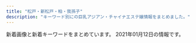 ```yaml
---
title: "松戸・新松戸・柏・我孫子"
description: "キーワード別にの巨乳アジアン・チャイナエステ嬢情報をまとめました。"
---
```


新着画像と新着キーワードをまとめています。
2021年01月12日の情報です。

<DmmAffiliateIns />
<KeywordTable
  shops={
    [
    {
        "img_links": [
            "http://yura-kunitachi.xyz/_src/28086492/wechatimg7950.jpg",
            "http://yura-kunitachi.xyz/_src/25915816/notice.png",
            "http://yura-kunitachi.xyz/_src/28590305/wechatimg7951.jpg",
            "http://yura-kunitachi.xyz/_src/28590303/wechatimg7951.jpg",
            "http://yura-kunitachi.xyz/_src/25915985/navifooter_12.png",
            "http://yura-kunitachi.xyz/_src/25915877/_igp5078.jpg",
            "http://yura-kunitachi.xyz/_src/28869612/wechatimg7949.jpg",
            "http://yura-kunitachi.xyz/_src/25916025/slider.jpg",
            "http://yura-kunitachi.xyz/_src/28590466/profile_05.png",
            "http://yura-kunitachi.xyz/_src/25915819/qr.png",
            "http://yura-kunitachi.xyz/_src/25915986/navifooter_12.png",
            "http://yura-kunitachi.xyz/_src/25915992/navifooter_15.png",
            "http://yura-kunitachi.xyz/_src/25916058/_igp5075.jpg",
            "http://yura-kunitachi.xyz/_src/27691103/wechatimg7952.jpg",
            "http://yura-kunitachi.xyz/_src/25915908/navitop-2.png",
            "http://yura-kunitachi.xyz/_src/28406934/wechatimg7950.jpg",
            "http://yura-kunitachi.xyz/_src/25915983/navifooter_11.png",
            "http://yura-kunitachi.xyz/_src/25915988/navifooter_13.png",
            "http://yura-kunitachi.xyz/_src/28869511/wechatimg7952.jpg",
            "http://yura-kunitachi.xyz/_src/25915912/navistaff-2.png",
            "http://yura-kunitachi.xyz/_src/28406935/wechatimg7950.jpg",
            "http://yura-kunitachi.xyz/_src/25915989/navifooter_14.png",
            "http://yura-kunitachi.xyz/_src/25915993/navifooter_16.png",
            "http://yura-kunitachi.xyz/_src/25915987/navifooter_13.png",
            "http://yura-kunitachi.xyz/_src/25915914/navigallery-2.png",
            "http://yura-kunitachi.xyz/_src/28406871/wechatimg7951.jpg",
            "http://yura-kunitachi.xyz/_src/28869730/profile_05.png",
            "http://yura-kunitachi.xyz/_src/25915990/navifooter_14.png",
            "http://yura-kunitachi.xyz/_src/25915984/navifooter_11.png",
            "http://yura-kunitachi.xyz/_src/25916003/navifooter_17.png",
            "http://yura-kunitachi.xyz/_src/25915994/navifooter_16.png",
            "http://yura-kunitachi.xyz/_src/27691105/wechatimg7952.jpg",
            "http://yura-kunitachi.xyz/_src/28869613/wechatimg7949.jpg",
            "http://yura-kunitachi.xyz/_src/28406936/wechatimg7950.jpg",
            "http://yura-kunitachi.xyz/_src/28406947/profile_05.png",
            "http://yura-kunitachi.xyz/_src/25915818/about.jpg",
            "http://yura-kunitachi.xyz/_src/28590290/wechatimg7949.jpg",
            "http://yura-kunitachi.xyz/_src/25915833/notice.png",
            "http://yura-kunitachi.xyz/_src/25915991/navifooter_15.png",
            "http://yura-kunitachi.xyz/_src/25915982/line.png",
            "http://yura-kunitachi.xyz/_src/25915878/_igp5078.jpg",
            "http://yura-kunitachi.xyz/_src/25916057/_igp5075.jpg",
            "http://yura-kunitachi.xyz/_src/27691106/wechatimg7952.jpg",
            "http://yura-kunitachi.xyz/_src/25916002/navifooter_17.png",
            "http://yura-kunitachi.xyz/_src/28086277/profile_05.png",
            "http://yura-kunitachi.xyz/_src/28590304/wechatimg7951.jpg",
            "http://yura-kunitachi.xyz/_src/28869611/wechatimg7949.jpg"
        ],
        "station": "JR\u67cf\u99c5\u6771\u53e3",
        "name": "\u30d0\u30cb\u30e9",
        "url": "http://yura-kunitachi.xyz/",
        "keywords": {
            "D": 10,
            "88": 10
        }
    },
    {
        "station": "JR\u67cf\u99c5\u6771\u53e3",
        "img_links": [
            "https://crestage.est.cm/photos/sites/8/2020/12/2020121606393363.jpg",
            "https://menlog.net/link/menlog8831.jpg",
            "https://s3-ap-northeast-1.amazonaws.com/temani/20200725180000_mr502012-138-16_menesimportimage_w680.jpg",
            "https://crestage.est.cm/images/line02.jpg",
            "https://crestage.est.cm/photos/sites/8/2020/12/2020121606423752.jpg",
            "https://crestage.est.cm/images/sp_top.jpg",
            "https://crestage.est.cm/photos/sites/8/2020/12/2020121606393130.jpg",
            "https://crestage.est.cm/photos/sites/8/2020/12/2020121606393287.jpg",
            "https://crestage.est.cm/images/top.png"
        ],
        "keywords": {
            "86": 6,
            "D": 24,
            "C": 10,
            "85": 18
        },
        "url": "https://crestage.est.cm/",
        "name": "CRESTAGE"
    },
    {
        "keywords": {
            "87": 12,
            "88": 4,
            "84": 2,
            "C": 48,
            "85": 10,
            "86": 16,
            "D": 30
        },
        "img_links": [
            "http://www.mens-mizuki.com/files/022-02.jpg",
            "http://www.mens-mizuki.com/files/080-02.jpg",
            "http://www.mens-mizuki.com/files/021-02.jpg",
            "http://www.mens-mizuki.com/files/022.jpg",
            "http://www.mens-mizuki.com/files/0133.jpg",
            "http://www.mens-mizuki.com/images/top01.jpg",
            "http://www.mens-mizuki.com/images/top02.jpg",
            "http://www.mens-mizuki.com/files/111.jpg",
            "http://www.mens-mizuki.com/images/s_link.png",
            "http://www.mens-mizuki.com/files/0134-02.jpg",
            "http://www.mens-mizuki.com/files/021.jpg",
            "http://www.mens-mizuki.com/files/089-02.jpg",
            "http://www.mens-mizuki.com/files/0129.jpg",
            "http://www.mens-mizuki.com/files/016.jpg",
            "http://www.mens-mizuki.com/files/002.jpg",
            "http://www.mens-mizuki.com/files/001.jpg",
            "http://www.mens-mizuki.com/files/079.jpg",
            "http://www.mens-mizuki.com/files/107.jpg",
            "http://www.mens-mizuki.com/files/089.jpg",
            "http://www.mens-mizuki.com/files/105.jpg",
            "http://www.mens-mizuki.com/files/009-02.jpg",
            "http://www.mens-mizuki.com/images/girl-z1.jpg",
            "http://www.mens-mizuki.com/images/s_staff.png",
            "http://www.mens-mizuki.com/files/087-02.jpg",
            "http://www.mens-mizuki.com/files/0130.jpg",
            "http://www.mens-mizuki.com/files/108-02.jpg",
            "http://www.mens-mizuki.com/files/009.jpg",
            "http://www.mens-mizuki.com/files/108.jpg",
            "http://www.mens-mizuki.com/files/081.jpg",
            "http://www.mens-mizuki.com/files/013-02.jpg",
            "http://www.mens-mizuki.com/files/0136-02.jpg",
            "http://www.mens-mizuki.com/files/0136.jpg",
            "http://www.mens-mizuki.com/files/0134.jpg",
            "http://www.mens-mizuki.com/images/s_pick.png",
            "http://www.mens-mizuki.com/files/081-02.jpg",
            "http://www.mens-mizuki.com/files/013.jpg",
            "http://www.mens-mizuki.com/files/094.jpg",
            "http://www.mens-mizuki.com/files/111-02.jpg",
            "http://www.mens-mizuki.com/images/girl-z2.jpg",
            "http://www.mens-mizuki.com/files/0126-02.jpg",
            "http://www.mens-mizuki.com/images/s_mobile.png",
            "http://www.mens-mizuki.com/files/094-02.jpg",
            "http://www.mens-mizuki.com/files/107-02.jpg",
            "http://www.mens-mizuki.com/files/079-02.jpg",
            "http://www.mens-mizuki.com/images/s_news.png",
            "http://www.mens-mizuki.com/files/0129-02.jpg",
            "http://www.mens-mizuki.com/files/087.jpg",
            "http://www.mens-mizuki.com/images/nbj3.jpg",
            "http://www.mens-mizuki.com/files/092-02.jpg",
            "http://www.mens-mizuki.com/files/0133-02.jpg",
            "http://www.mens-mizuki.com/files/080.jpg",
            "http://www.mens-mizuki.com/files/016-02.jpg",
            "http://www.mens-mizuki.com/files/105-02.jpg",
            "http://www.mens-mizuki.com/files/0130-02.jpg",
            "http://www.mens-mizuki.com/files/092.jpg",
            "http://www.mens-mizuki.com/images/mobile.jpg",
            "http://www.mens-mizuki.com/files/001-02.jpg",
            "http://www.mens-mizuki.com/files/0126.jpg",
            "http://www.mens-mizuki.com/files/002-02.jpg"
        ],
        "name": "U\uff06Me",
        "url": "http://www.mens-mizuki.com/",
        "station": "JR\u677e\u6238\u99c5\u6771\u53e3"
    },
    {
        "url": "http://www.oiran.iesjp.info/",
        "keywords": {
            "D": 32,
            "87": 28,
            "88": 4
        },
        "img_links": [
            "http://www.oiran.iesjp.info/common/images/photo03.jpg",
            "http://www.oiran.iesjp.info/images/icon_tel.png",
            "http://www.oiran.iesjp.info/files/007-03.jpg",
            "http://www.oiran.iesjp.info/files/001.jpg",
            "http://www.oiran.iesjp.info/files/008.jpg",
            "http://www.oiran.iesjp.info/files/004.jpg",
            "http://www.oiran.iesjp.info/files/008-02.jpg",
            "http://www.oiran.iesjp.info/files/004-03.jpg",
            "http://www.oiran.iesjp.info/files/003.jpg",
            "http://www.oiran.iesjp.info/files/001-03.jpg",
            "http://www.oiran.iesjp.info/common/images/photo02.jpg",
            "http://www.oiran.iesjp.info/files/006-02.jpg",
            "http://www.oiran.iesjp.info/images/mainImg_sub.jpg",
            "http://www.oiran.iesjp.info/files/006-03.jpg",
            "http://www.oiran.iesjp.info/files/008-03.jpg",
            "http://www.oiran.iesjp.info/images/icon_top.png",
            "http://www.oiran.iesjp.info/files/001-02.jpg",
            "http://www.oiran.iesjp.info/images/icon_info.png",
            "http://www.oiran.iesjp.info/images/btn2.png",
            "http://www.oiran.iesjp.info/files/007.jpg",
            "http://www.oiran.iesjp.info/files/004-02.jpg",
            "http://www.oiran.iesjp.info/files/010.jpg",
            "http://www.oiran.iesjp.info/files/009-03.jpg",
            "http://www.oiran.iesjp.info/files/007-02.jpg",
            "http://www.oiran.iesjp.info/files/010-02.jpg",
            "http://www.oiran.iesjp.info/files/006.jpg",
            "http://www.oiran.iesjp.info/files/009.jpg",
            "http://www.oiran.iesjp.info/files/003-03.jpg",
            "http://www.oiran.iesjp.info/common/images/photo01.jpg",
            "http://www.oiran.iesjp.info/files/003-02.jpg",
            "http://www.oiran.iesjp.info/files/010-03.jpg",
            "http://www.oiran.iesjp.info/images/icon_staff.png",
            "http://www.oiran.iesjp.info/files/009-02.jpg"
        ],
        "station": "JR\u65b0\u516b\u67f1\u99c5",
        "name": "\u82b1\u9b41 \uff5e\u304a\u3044\u3089\u3093\uff5e"
    },
    {
        "img_links": [
            "http://loveseven.este88.com/img/sakura1.jpg",
            "http://loveseven.este88.com/img/sora1.jpg",
            "http://loveseven.este88.com/img/yuki1.jpg",
            "http://loveseven.este88.com/img/nana1.jpg",
            "http://loveseven.este88.com/img/ai1.jpg",
            "http://loveseven.este88.com/images/qr.jpg",
            "http://loveseven.este88.com/img/kaori1.jpg",
            "http://loveseven.este88.com/gals/sora1.jpg",
            "http://loveseven.este88.com/images/kaori1.jpg",
            "http://loveseven.este88.com/i/80/ai1.jpg",
            "http://loveseven.este88.com/i/120/kaori1.jpg",
            "http://loveseven.este88.com/images/sakura1.jpg",
            "http://loveseven.este88.com/gals/kaori1.jpg",
            "http://loveseven.este88.com/i/80/sora1.jpg",
            "http://loveseven.este88.com/i/img/r1.jpg",
            "http://loveseven.este88.com/i/80/sakura1.jpg",
            "http://loveseven.este88.com/i/120/sora1.jpg",
            "http://loveseven.este88.com/i/80/kaori1.jpg",
            "http://loveseven.este88.com/i/img/r3.jpg",
            "http://loveseven.este88.com/gals/yuyu1.jpg",
            "http://loveseven.este88.com/i/120/nana1.jpg",
            "http://loveseven.este88.com/gals/sati1.jpg",
            "http://loveseven.este88.com/images/kd.jpg",
            "http://loveseven.este88.com/images/nana1.jpg",
            "http://loveseven.este88.com/i/120/ai1.jpg",
            "http://loveseven.este88.com/i/img/r2.jpg",
            "http://loveseven.este88.com/i/80/yuki1.jpg",
            "http://loveseven.este88.com/gals/yuki1.jpg",
            "http://loveseven.este88.com/images/sora1.jpg",
            "http://loveseven.este88.com/i/img/r4.jpg",
            "http://loveseven.este88.com/gals/nana1.jpg",
            "http://loveseven.este88.com/gals/sakura1.jpg",
            "http://loveseven.este88.com/images/kp1.png",
            "http://loveseven.este88.com/images/yuki1.jpg",
            "http://loveseven.este88.com/i/120/sakura1.jpg",
            "http://loveseven.este88.com/i/120/yuki1.jpg",
            "http://loveseven.este88.com/i/img/r5.jpg",
            "http://loveseven.este88.com/images/kp3.png",
            "http://loveseven.este88.com/i/80/nana1.jpg",
            "http://loveseven.este88.com/images/kp2.png"
        ],
        "name": "\u4e03\u611b",
        "url": "http://loveseven.este88.com/",
        "station": "JR\u65b0\u677e\u6238\u99c5\u6771\u53e3",
        "keywords": {}
    },
    {
        "station": "JR\u67cf\u99c5\u6771\u53e3",
        "img_links": [
            "https://es-lemon.com/img/re_gazou.png",
            "https://es-lemon.com/girls/koko/list.jpg",
            "https://es-lemon.com/img/menu/top_re_btn.png",
            "https://es-lemon.com/img/open.jpg",
            "https://es-lemon.com/img/top/4.png",
            "https://es-lemon.com/img/news/1.jpg",
            "https://es-lemon.com/img/menu/top_ac_btn.png",
            "https://es-lemon.com/img/top/2.png",
            "https://es-lemon.com/img/system/a.png",
            "https://es-lemon.com/img/menu/top_th_btn.png",
            "https://es-lemon.com/girls/yuri/list.jpg",
            "https://es-lemon.com/girls/hana2/list.jpg",
            "https://es-lemon.com/img/mouhyou_obi.png",
            "https://es-lemon.com/img/top/3.png",
            "https://es-lemon.com/img/menu/top_sy_btn.png",
            "https://es-lemon.com/img/toi_obi.png",
            "https://es-lemon.com/img/top/1.png",
            "https://es-lemon.com/img/menu/top_in_btn.png",
            "https://es-lemon.com/img/top_infor.png",
            "https://es-lemon.com/img/toiawase.png",
            "https://es-lemon.com/img/system/b.png"
        ],
        "name": "L.A\u30de\u30c3\u30b5\u30fc\u30b8",
        "keywords": {
            "90": 7,
            "88": 14,
            "C": 7,
            "D": 14,
            "E": 7
        },
        "url": "https://es-lemon.com/"
    },
    {
        "station": "JR\u677e\u6238\u99c5\u897f\u53e3",
        "keywords": {},
        "url": "http://www.relax-kaede.com/",
        "name": "\u6953\uff5e\u304b\u3048\u3067\uff5e",
        "img_links": [
            "http://www.relax-kaede.com/optImg/31355/item/1559927/front_180_240.jpg",
            "http://www.relax-kaede.com/optImg/31355/item/1506841/11643341_300_400.jpg",
            "http://www.relax-kaede.com/upFu8/31355/official/officialConf/itemlist/img/photoMailDiaryIconImage.png",
            "http://www.relax-kaede.com/upFu8/31355/official/officialConf/parts/img/pcSliderImg6.jpg",
            "http://www.relax-kaede.com/optImg/31355/item/1587008/front_180_240.jpg",
            "http://www.relax-kaede.com/optImg/31355/item/1587652/12704747_51_68.jpg",
            "http://www.relax-kaede.com/optImg/31355/shopEvent/98803_0_0.jpg",
            "http://www.relax-kaede.com/mobileImg/31355/item/1559927/front_75_0.jpg",
            "http://www.relax-kaede.com/upFu8/31355/official/officialConf/logomobile/img/headerLogo.jpg",
            "http://www.relax-kaede.com/upFu8/31355/official/officialConf/item/img/managerCommentTitle.jpg",
            "http://www.relax-kaede.com/optImg/31355/item/1601793/12999240_300_400.jpg",
            "http://www.relax-kaede.com/mobileImg/31355/item/1559927/front_500_0.jpg",
            "http://www.relax-kaede.com/optImg/31355/item/1559927/12153969_51_68.jpg",
            "http://www.relax-kaede.com/optImg/31355/item/1557719/12111888_300_400.jpg",
            "http://www.relax-kaede.com/optImg/31355/item/1555355/12811432_280_373.jpg",
            "http://www.relax-kaede.com/upFu8/31355/official/officialConf/parts/imgMenu/rate.png",
            "http://www.relax-kaede.com/upFu8/31355/official/officialConf/itemlist/img/todayIconImage.png",
            "http://www.relax-kaede.com/optImg/31355/item/1587652/12704747_300_400.jpg",
            "http://www.relax-kaede.com/mobileImg/31355/item/1601793/12999240_500_0.jpg",
            "http://www.relax-kaede.com/optImg/31355/item/1566048/12304173_300_400.jpg",
            "http://www.relax-kaede.com/optImg/31355/item/1549190/front_180_240.jpg",
            "http://www.relax-kaede.com/optImg/31355/item/1587007/12672603_300_400.jpg",
            "http://www.relax-kaede.com/optImg/31355/item/1555355/front_180_240.jpg",
            "http://www.relax-kaede.com/optImg/31355/item/1555355/12811432_300_400.jpg",
            "http://www.relax-kaede.com/upFu8/31355/officialFreecontents/82059/bgTop.png",
            "https://www.relax-kaede.com/upFu8/31355/official/officialConf/logomobile/img/headerLogo.jpg",
            "http://www.relax-kaede.com/optImg/31355/item/1557719/12111888_51_68.jpg",
            "http://www.relax-kaede.com/mobileImg/31355/item/1593000/front_75_0.jpg",
            "http://www.relax-kaede.com/optImg/31355/item/1506841/front_180_240.jpg",
            "http://www.relax-kaede.com/optImg/31355/item/1562661/12192470_300_400.jpg",
            "http://www.relax-kaede.com/optImg/31355/shopEvent/98674_0_0.jpg",
            "http://www.relax-kaede.com/mobileImg/31355/item/1587008/front_162_0.jpg",
            "http://www.relax-kaede.com/optImg/31355/item/1555355/12811432_51_68.jpg",
            "http://www.relax-kaede.com/upFu8/31355/officialFreecontents/82068/mobileBanner.jpg",
            "http://www.relax-kaede.com/optImg/31355/item/1506841/11643341_51_68.jpg",
            "http://www.relax-kaede.com/s/img/fdc_listArrowImage0_alpha.png",
            "http://www.relax-kaede.com/upFu8/31355/official/officialConf/partssmartphone/img/smartPhoneSliderImg5.jpg",
            "http://www.relax-kaede.com/mobileImg/31355/item/1562661/front_75_0.jpg",
            "http://www.relax-kaede.com/upFu8/31355/official/officialConf/parts/imgMenu/jobHover.png",
            "http://www.relax-kaede.com/optImg/31355/item/1587007/12672603_51_68.jpg",
            "http://www.relax-kaede.com/upFu8/31355/official/officialConf/parts/img/pcSliderImg7.jpg",
            "http://www.relax-kaede.com/optImg/31355/item/1562661/12192470_51_68.jpg",
            "http://www.relax-kaede.com/upFu8/31355/official/officialConf/itemlist/img/newIconImage.png",
            "http://www.relax-kaede.com/optImg/31355/item/1593000/12811391_51_68.jpg",
            "http://www.relax-kaede.com/optImg/31355/item/1593000/front_240_0.jpg",
            "http://www.relax-kaede.com/upFu8/31355/official/officialConf/partssmartphone/img/smartPhoneSliderImg7.jpg",
            "http://www.relax-kaede.com/mobileImg/31355/item/1601793/front_162_0.jpg",
            "http://www.relax-kaede.com/optImg/31355/item/1601793/front_180_240.jpg",
            "http://www.relax-kaede.com/upFu8/31355/official/officialConf/parts/imgMenu/rateHover.png",
            "http://www.relax-kaede.com/mobileImg/31355/item/1587008/12998826_500_0.jpg",
            "http://www.relax-kaede.com/optImg/31355/item/1601793/12999240_51_68.jpg",
            "http://www.relax-kaede.com/optImg/31355/item/1587008/12998826_51_68.jpg",
            "http://www.relax-kaede.com/optImg/31355/item/1557719/front_180_240.jpg",
            "http://www.relax-kaede.com/upFu8/31355/official/officialConf/parts/img/pcSliderImg5.jpg",
            "http://www.relax-kaede.com/mobileImg/31355/item/1593000/12811391_500_0.jpg",
            "http://www.relax-kaede.com/optImg/31355/item/1549190/front_240_0.jpg",
            "http://www.relax-kaede.com/upFu8/31355/official/officialConf/partssmartphone/img/smartPhoneSliderImg6.jpg",
            "http://www.relax-kaede.com/optImg/31355/item/1562661/front_180_240.jpg",
            "http://www.relax-kaede.com/upFu8/31355/official/officialConf/item/img/itemCommentTitle.jpg",
            "http://www.relax-kaede.com/optImg/31355/item/1557719/front_240_0.jpg",
            "http://www.relax-kaede.com/optImg/31355/item/1559927/12153969_300_400.jpg",
            "http://www.relax-kaede.com/optImg/31355/shopEvent/98754_0_0.jpg",
            "http://www.relax-kaede.com/optImg/31355/item/1587652/front_240_0.jpg",
            "http://www.relax-kaede.com/s/img/telToIcon_alpha.png",
            "http://www.relax-kaede.com/mobileImg/31355/item/1549190/front_75_0.jpg",
            "http://www.relax-kaede.com/optImg/31355/item/1562661/front_240_0.jpg",
            "http://www.relax-kaede.com/optImg/31355/item/1593000/front_180_240.jpg",
            "http://www.relax-kaede.com/optImg/31355/item/1587652/front_180_240.jpg",
            "http://www.relax-kaede.com/upFu8/31355/officialFreecontents/82071/jobBanner2.jpg",
            "http://www.relax-kaede.com/upFu8/31355/official/officialConf/parts/imgMenu/itemListHover.png",
            "http://www.relax-kaede.com/mobileImg/31355/item/1555355/12811432_500_0.jpg",
            "http://www.relax-kaede.com/optImg/31355/item/1559927/front_240_0.jpg",
            "http://www.relax-kaede.com/upFu8/31355/official/officialConf/parts/img/newsListTitleIcon.png",
            "http://www.relax-kaede.com/upFu8/31355/official/officialConf/job/img/subTitleArrow.png",
            "http://www.relax-kaede.com/s/img/fdc_phoneIcon0_alpha.png",
            "http://www.relax-kaede.com/upFu8/31355/official/officialConf/parts/imgMenu/itemList.png",
            "http://www.relax-kaede.com/mobileImg/31355/item/1555355/front_162_0.jpg",
            "http://www.relax-kaede.com/mobileImg/31355/item/1555355/front_75_0.jpg",
            "http://www.relax-kaede.com/mobileImg/31355/item/1579794/front_75_0.jpg",
            "http://www.relax-kaede.com/optImg/31355/item/1579794/front_240_0.jpg",
            "http://www.relax-kaede.com/mobileImg/31355/item/1587652/front_75_0.jpg",
            "http://www.relax-kaede.com/upFu8/31355/official/officialConf/item/img/newIconImage.png",
            "http://www.relax-kaede.com/optImg/31355/item/1566048/front_240_0.jpg",
            "http://www.relax-kaede.com/upFu8/31355/official/officialConf/parts/imgMenu/job.png",
            "http://www.relax-kaede.com/mobileImg/31355/item/1549190/11991814_120_160.jpg",
            "http://www.relax-kaede.com/optImg/31355/item/1521805/front_240_0.jpg",
            "http://www.relax-kaede.com/optImg/31355/item/1566048/front_180_240.jpg",
            "http://www.relax-kaede.com/optImg/31355/item/1572611/front_240_0.jpg",
            "http://www.relax-kaede.com/upFu8/31355/officialFreecontents/84162/img_newsListBgTop.jpg",
            "http://www.relax-kaede.com/mobileImg/31355/item/1587007/front_75_0.jpg",
            "http://www.relax-kaede.com/optImg/31355/item/1587008/12998826_280_373.jpg",
            "http://www.relax-kaede.com/optImg/31355/item/1572611/12507795_300_400.jpg",
            "http://www.relax-kaede.com/optImg/31355/item/1555355/front_240_0.jpg",
            "http://www.relax-kaede.com/optImg/31355/item/1587007/front_240_0.jpg",
            "http://www.relax-kaede.com/optImg/31355/item/1516919/front_240_0.jpg",
            "http://www.relax-kaede.com/optImg/31355/item/1579794/front_180_240.jpg",
            "http://www.relax-kaede.com/optImg/31355/news/32984832_0_0.jpg",
            "http://www.relax-kaede.com/mobileImg/31355/item/1587008/front_75_0.jpg",
            "http://www.relax-kaede.com/upFu8/31355/official/officialConf/item/img/photoMailDiaryListTitle.jpg",
            "http://www.relax-kaede.com/upFu8/31355/official/officialConf/access/img/subTitleArrow.png",
            "http://www.relax-kaede.com/optImg/31355/item/1587008/front_240_0.jpg",
            "http://www.relax-kaede.com/optImg/31355/item/1572611/12507795_51_68.jpg",
            "http://www.relax-kaede.com/upFu8/31355/officialFreecontents/82058/topBanner2.jpg",
            "http://www.relax-kaede.com/mobileImg/31355/item/1601793/front_75_0.jpg",
            "http://www.relax-kaede.com/optImg/31355/item/1587007/front_180_240.jpg",
            "http://www.relax-kaede.com/optImg/31355/item/1516919/front_180_240.jpg",
            "http://www.relax-kaede.com/upFu8/31355/official/officialConf/parts/imgMenu/mainHover.png",
            "http://www.relax-kaede.com/s/img/fdc_displayArrowUp0_alpha.png",
            "http://www.relax-kaede.com/optImg/31355/item/1587008/12998826_300_400.jpg",
            "http://www.relax-kaede.com/upFu8/31355/officialFreecontents/82064/smartPhoneBanner.jpg",
            "http://www.relax-kaede.com/upFu8/31355/officialFreecontents/82458/otoiawasekotira.jpg",
            "http://www.relax-kaede.com/optImg/31355/item/1506841/front_240_0.jpg",
            "http://www.relax-kaede.com/mobileImg/31355/item/1593000/front_162_0.jpg",
            "http://www.relax-kaede.com/upFu8/31355/official/officialConf/item/img/todayIconImage.png",
            "http://www.relax-kaede.com/mobileImg/31355/item/1572611/front_75_0.jpg",
            "http://www.relax-kaede.com/upFu8/31355/official/officialConf/logo/img/headerLogo.png",
            "http://www.relax-kaede.com/upFu8/31355/official/officialConf/parts/imgMenu/main.png",
            "http://www.relax-kaede.com/upFu8/31355/official/officialConf/logosmartphone/img/headerLogo.png",
            "http://www.relax-kaede.com/optImg/31355/item/1566048/12304173_51_68.jpg",
            "http://www.relax-kaede.com/optImg/31355/item/1521805/front_180_240.jpg",
            "http://www.relax-kaede.com/optImg/31355/item/1593000/12811391_300_400.jpg",
            "http://www.relax-kaede.com/optImg/31355/item/1601793/front_240_0.jpg",
            "http://www.relax-kaede.com/optImg/31355/item/1521805/photoMailDiary/4149507_300_0.jpg",
            "https://www.relax-kaede.com/mobileImg/31355/item/1549190/11991814_120_160.jpg",
            "http://www.relax-kaede.com/optImg/31355/item/1572611/front_180_240.jpg"
        ]
    },
    {
        "url": "http://jiasumin.xyz/",
        "img_links": [],
        "name": "LOVE",
        "keywords": {},
        "station": "JR\u5357\u6d41\u5c71\u99c5\u5317\u53e3"
    },
    {
        "img_links": [
            "http://sweety-est.xyz/images/cg09.jpg",
            "http://sweety-est.xyz/images/ri.jpg",
            "http://sweety-est.xyz/images/cg06.jpg",
            "http://sweety-est.xyz/images/20040.jpg",
            "http://sweety-est.xyz/images/now-printing.jpg",
            "http://sweety-est.xyz/images/cg01.jpg",
            "http://sweety-est.xyz/images/cg03.jpg",
            "http://sweety-est.xyz/images/cg08.jpg",
            "http://sweety-est.xyz/images/mi.jpg",
            "http://sweety-est.xyz/images/cg07.jpg",
            "http://sweety-est.xyz/images/8831.jpg",
            "http://sweety-est.xyz/images/cg05.jpg",
            "http://sweety-est.xyz/images/cg10.jpg",
            "http://sweety-est.xyz/images/cg02.jpg"
        ],
        "name": "\u30cb\u30e3\u30f3\u30cb\u30e3\u30f3",
        "keywords": {
            "D": 2,
            "86": 18
        },
        "station": "JR\u6211\u5b6b\u5b50\u99c5\u5317\u53e3",
        "url": "http://sweety-est.xyz/"
    },
    {
        "url": "http://sakura-sakura.work/",
        "name": "\u3055\u304f\u3089",
        "keywords": {
            "85": 2,
            "83": 2,
            "86": 2,
            "E": 1,
            "88": 4,
            "C": 12
        },
        "img_links": [
            "http://sakura-sakura.work/img/fla1.jpg",
            "http://sakura-sakura.work/sp/img/sys.jpg",
            "http://sakura-sakura.work/img/st1.jpg",
            "http://sakura-sakura.work/sp/img/time.jpg",
            "http://sakura-sakura.work/sp/img/tel.jpg",
            "http://sakura-sakura.work/sp/img/pic.jpg",
            "http://sakura-sakura.work/img/s1.jpg",
            "http://sakura-sakura.work/img/mo.png",
            "http://sakura-sakura.work/sp/img/t-t.jpg",
            "http://sakura-sakura.work/sp/img/pc.jpg",
            "http://sakura-sakura.work/sp/img/t-r.jpg",
            "http://sakura-sakura.work/sp/img/s5.jpg",
            "http://sakura-sakura.work/img/head.jpg",
            "http://sakura-sakura.work/img/sta1.jpg",
            "http://sakura-sakura.work/sp/img/t-o.jpg",
            "http://sakura-sakura.work/img/sta3.jpg",
            "http://sakura-sakura.work/img/sta5.jpg",
            "http://sakura-sakura.work/img/st2.jpg",
            "http://sakura-sakura.work/sp/img/s4.jpg",
            "http://sakura-sakura.work/img/sta2.jpg",
            "http://sakura-sakura.work/img/s3.jpg",
            "http://sakura-sakura.work/img/st3.jpg",
            "http://sakura-sakura.work/img/s5.jpg",
            "http://sakura-sakura.work/img/sta4.jpg",
            "http://sakura-sakura.work/sp/img/p2.jpg",
            "http://sakura-sakura.work/sp/img/info.jpg",
            "http://sakura-sakura.work/img/s2.jpg",
            "http://sakura-sakura.work/sp/img/tit.jpg",
            "http://sakura-sakura.work/sp/img/s2.jpg",
            "http://sakura-sakura.work/img/fla2.jpg",
            "http://sakura-sakura.work/img/st4.jpg",
            "http://sakura-sakura.work/sp/img/s3.jpg",
            "http://sakura-sakura.work/sp/img/botton.jpg",
            "http://sakura-sakura.work/sp/img/p1.jpg",
            "http://sakura-sakura.work/img/s4.jpg",
            "http://sakura-sakura.work/img/nos.jpg",
            "http://sakura-sakura.work/img/fla3.jpg",
            "http://sakura-sakura.work/sp/img/cam.jpg",
            "http://sakura-sakura.work/sp/img/t-a.jpg",
            "http://sakura-sakura.work/img/st5.jpg",
            "http://sakura-sakura.work/sp/img/s1.jpg",
            "http://sakura-sakura.work/img/botton.jpg",
            "http://sakura-sakura.work/sp/img/p3.jpg",
            "http://sakura-sakura.work/sp/img/t-s.jpg",
            "http://sakura-sakura.work/sp/img/add.jpg"
        ],
        "station": "\u521d\u5bcc\u99c5"
    },
    {
        "url": "http://hime.ests.co/",
        "name": "\u59eb",
        "station": "JR\u677e\u6238\u99c5\u6771\u53e3",
        "img_links": [
            "http://hime.ests.co/images/s1.jpg",
            "http://hime.ests.co/images/top.png",
            "http://hime.ests.co/photos/sites/27/2020/11/2020111505294566.jpg",
            "http://hime.ests.co/images/end.png",
            "http://hime.ests.co/images/info.jpg",
            "http://hime.ests.co/images/room3.jpg",
            "http://hime.ests.co/images/mobile.jpg",
            "http://hime.ests.co/images/room1.jpg",
            "http://hime.ests.co/photos/sites/27/2020/07/2020072809021138.jpg",
            "http://hime.ests.co/images/room4.jpg",
            "http://hime.ests.co/images/s_staff.jpg",
            "http://hime.ests.co/images/s_news.jpg",
            "http://hime.ests.co/images/s_link.jpg",
            "http://hime.ests.co/photos/sites/27/2019/12/2019122608134647.jpg",
            "http://hime.ests.co/photos/sites/27/2020/11/2020111505294488.jpg",
            "http://hime.ests.co/photos/sites/27/2019/12/2019122608265227.jpg",
            "http://hime.ests.co/images/s_pick.jpg",
            "http://hime.ests.co/images/room2.jpg",
            "http://hime.ests.co/images/s3.jpg"
        ],
        "keywords": {
            "83": 1,
            "C": 1,
            "D": 4,
            "86": 4
        }
    },
    {
        "img_links": [
            "http://armheal-est.com/media/sites/7/2021/01/flash.jpg",
            "http://armheal-est.com/media/sites/7/elementor/thumbs/2-2-p17b8nligyrdp3pollxwfwm8ea80812yf3k7rh6e9k.jpg",
            "http://armheal-est.com/media/sites/7/elementor/thumbs/1-3-p17b83uxgj1mb0i777u5vtu8ttzfwyvekimq0dofq8.jpg",
            "http://armheal-est.com/media/sites/7/elementor/thumbs/3-p17b8yvkqz6tkf9arqtf9trriwoesebqgne1ispo6w.jpg",
            "http://armheal-est.com/media/sites/7/elementor/thumbs/2-2-p17b8nljg1sn2tpizydbu6uxaxa5em1rn8bx36v63k.jpg",
            "http://armheal-est.com/media/sites/7/2021/01/flash2-1.jpg",
            "http://armheal-est.com/media/sites/7/2021/01/top-1.jpg",
            "http://armheal-est.com/media/sites/7/2021/01/r2-1.jpg",
            "http://armheal-est.com/media/sites/7/elementor/thumbs/3-p17b8yvlq282y595638uo40gfjqjyzajos5quieg0w.jpg",
            "http://armheal-est.com/media/sites/7/2021/01/r1-1.jpg",
            "http://armheal-est.com/media/sites/7/elementor/thumbs/1-3-p17b83uwhg0cxaicsveqhjljx6xaqdwlcdv0onznw8.jpg"
        ],
        "keywords": {},
        "url": "http://armheal-est.com/",
        "name": "\u30e1\u30a4\u30c9",
        "station": "JR\u67cf\u99c5\u897f\u53e3"
    },
    {
        "keywords": {
            "85": 1,
            "C": 1,
            "87": 3,
            "86": 4,
            "D": 7
        },
        "name": "\u30cf\u30c1\u30df\u30c4",
        "img_links": [
            "http://www.blue.esjp.info/files/006.jpg",
            "http://www.blue.esjp.info/images/shop/shop04.png",
            "http://www.blue.esjp.info/files/009-02.jpg",
            "http://www.blue.esjp.info/images/tit-infor.png",
            "http://www.blue.esjp.info/files/016.jpg",
            "http://www.blue.esjp.info/files/016-02.jpg",
            "http://www.blue.esjp.info/files/011.jpg",
            "http://www.blue.esjp.info/files/007-02.jpg",
            "http://www.blue.esjp.info/files/001-02.jpg",
            "http://www.blue.esjp.info/files/011-02.jpg",
            "http://www.blue.esjp.info/files/005-02.jpg",
            "http://www.blue.esjp.info/images/mobile.png",
            "http://www.blue.esjp.info/files/009.jpg",
            "http://www.blue.esjp.info/files/010-02.jpg",
            "http://www.blue.esjp.info/files/010.jpg",
            "http://www.blue.esjp.info/files/001.jpg",
            "http://www.blue.esjp.info/images/girl-z2.jpg",
            "http://www.blue.esjp.info/files/005.jpg",
            "http://www.blue.esjp.info/images/shop/shop01.png",
            "http://www.blue.esjp.info/images/top.png",
            "http://www.blue.esjp.info/images/shop/shop03.png",
            "http://www.blue.esjp.info/images/shop/shop02.png",
            "http://www.blue.esjp.info/images/girl-z1.jpg",
            "http://www.blue.esjp.info/files/006-02.jpg",
            "http://www.blue.esjp.info/files/007.jpg",
            "http://www.blue.esjp.info/images/infor.png",
            "http://www.blue.esjp.info/images/top_sche.png",
            "http://www.blue.esjp.info/images/link_line.png",
            "http://www.blue.esjp.info/images/bj3.png",
            "http://www.blue.esjp.info/images/staff_line.png"
        ],
        "url": "http://www.blue.esjp.info/",
        "station": "JR\u6211\u5b6b\u5b50\u99c5\u5317\u53e3"
    },
    {
        "img_links": [
            "http://roarii.esmens.com/css/staff/staff08-a.jpg",
            "http://roarii.esmens.com/css/staff/staff010-a.jpg",
            "http://roarii.esmens.com/css/nav/nav-005.png",
            "http://roarii.esmens.com/css/nav/nav-001.png",
            "http://roarii.esmens.com/css/staff/staff05-a.jpg",
            "http://roarii.esmens.com/css/staff/staff010-b.jpg",
            "http://roarii.esmens.com/css/staff/staff08-b.jpg",
            "http://roarii.esmens.com/css/tel.png",
            "http://roarii.esmens.com/css/nav/nav-004.png",
            "http://roarii.esmens.com/css/staff/staff02-a.jpg",
            "http://roarii.esmens.com/css/staff/staff07-b.jpg",
            "http://roarii.esmens.com/css/staff/staff06-b.jpg",
            "http://roarii.esmens.com/css/foot-tel.png",
            "http://roarii.esmens.com/css/nav/nav-006.png",
            "http://roarii.esmens.com/css/topright0002.jpg",
            "http://roarii.esmens.com/css/staff/staff05-b.jpg",
            "http://roarii.esmens.com/css/c001.jpg",
            "http://roarii.esmens.com/css/staff/staff07-a.jpg",
            "http://roarii.esmens.com/css/staff/staff06-c.jpg",
            "http://roarii.esmens.com/css/nav/nav-002.png",
            "http://roarii.esmens.com/css/nav/nav-003.png"
        ],
        "station": "\u516b\u67f1\u99c5\u5317\u53e3",
        "name": "\u30ed\u30fc\u30e4\u30ea",
        "keywords": {
            "89": 1,
            "D": 2,
            "F": 3,
            "93": 1,
            "85": 1,
            "95": 2,
            "90": 1
        },
        "url": "http://roarii.esmens.com/"
    },
    {
        "url": "http://www.oasis.masg.info/",
        "img_links": [
            "http://www.oasis.masg.info/files/002.jpg",
            "http://www.oasis.masg.info/files/008.jpg",
            "http://www.oasis.masg.info/files/003.jpg",
            "http://www.oasis.masg.info/images/r5.jpg",
            "http://www.oasis.masg.info/files/005.jpg",
            "http://www.oasis.masg.info/files/001.jpg",
            "http://www.oasis.masg.info/files/013.jpg",
            "http://www.oasis.masg.info/images/face.png",
            "http://www.oasis.masg.info/files/006.jpg",
            "http://www.oasis.masg.info/images/s_link.png",
            "http://www.oasis.masg.info/files/011.jpg",
            "http://www.oasis.masg.info/images/end.png",
            "http://www.oasis.masg.info/files/009.jpg",
            "http://www.oasis.masg.info/images/r2.jpg",
            "http://www.oasis.masg.info/images/top.png",
            "http://www.oasis.masg.info/images/shop/shop02.jpg",
            "http://www.oasis.masg.info/images/shop/shop01.jpg",
            "http://www.oasis.masg.info/images/r4.jpg",
            "http://www.oasis.masg.info/images/shop/shop04.jpg",
            "http://www.oasis.masg.info/images/r1.jpg",
            "http://www.oasis.masg.info/files/010.jpg",
            "http://www.oasis.masg.info/images/bj2.jpg",
            "http://www.oasis.masg.info/files/012.jpg",
            "http://www.oasis.masg.info/images/shop/shop03.jpg",
            "http://www.oasis.masg.info/images/s_staff.png",
            "http://www.oasis.masg.info/images/pick.png",
            "http://www.oasis.masg.info/files/004.jpg",
            "http://www.oasis.masg.info/images/news.png"
        ],
        "station": "\u938c\u30f6\u8c37\u99c5\u6771\u53e3",
        "name": "\u30aa\u30a2\u30b7\u30b9\uff5eOasis\uff5e",
        "keywords": {
            "87": 5,
            "C": 3,
            "85": 2,
            "88": 1,
            "86": 4,
            "D": 9
        }
    },
    {
        "img_links": [
            "http://lavender-massage.work/i/img/r2.jpg",
            "http://lavender-massage.work/i/img/g041.jpg",
            "http://lavender-massage.work/i/img/g028.jpg",
            "http://lavender-massage.work/img/st41.jpg",
            "http://lavender-massage.work/img/st36.jpg",
            "http://lavender-massage.work/i/img/g39.jpg",
            "http://lavender-massage.work/i/img/g027.jpg",
            "http://lavender-massage.work/img/st39.jpg",
            "http://lavender-massage.work/img/sta41.jpg",
            "http://lavender-massage.work/img/sta36.jpg",
            "http://lavender-massage.work/img/s36.jpg",
            "http://lavender-massage.work/img/sta31.jpg",
            "http://lavender-massage.work/img/sta33.jpg",
            "http://lavender-massage.work/img/s38.jpg",
            "http://lavender-massage.work/img/st42.jpg",
            "http://lavender-massage.work/img/mo.png",
            "http://lavender-massage.work/img/s39.jpg",
            "http://lavender-massage.work/img/s41.jpg",
            "http://lavender-massage.work/i/img/g039.jpg",
            "http://lavender-massage.work/img/sta43.jpg",
            "http://lavender-massage.work/img/sta32.jpg",
            "http://lavender-massage.work/img/s33.jpg",
            "http://lavender-massage.work/i/img/g032.jpg",
            "http://lavender-massage.work/img/st33.jpg",
            "http://lavender-massage.work/img/s42.jpg",
            "http://lavender-massage.work/img/st32.jpg",
            "http://lavender-massage.work/img/sta39.jpg",
            "http://lavender-massage.work/img/botton.jpg",
            "http://lavender-massage.work/img/st38.jpg",
            "http://lavender-massage.work/img/s43.jpg",
            "http://lavender-massage.work/i/img/g036.jpg",
            "http://lavender-massage.work/i/img/g033.jpg",
            "http://lavender-massage.work/i/img/g030.jpg",
            "http://lavender-massage.work/img/sta38.jpg",
            "http://lavender-massage.work/i/img/r3.jpg",
            "http://lavender-massage.work/img/st43.jpg",
            "http://lavender-massage.work/i/img/g038.jpg",
            "http://lavender-massage.work/img/sta42.jpg",
            "http://lavender-massage.work/img/st039.jpg",
            "http://lavender-massage.work/i/img/g043.jpg",
            "http://lavender-massage.work/i/img/r1.jpg",
            "http://lavender-massage.work/i/img/g042.jpg",
            "http://lavender-massage.work/i/img/r4.jpg",
            "http://lavender-massage.work/img/st31.jpg",
            "http://lavender-massage.work/i/img/g031.jpg",
            "http://lavender-massage.work/img/s31.jpg"
        ],
        "keywords": {
            "84": 1,
            "85": 6,
            "83": 1,
            "86": 1,
            "C": 23
        },
        "name": "\u30e9\u30d9\u30f3\u30c0\u30fc",
        "url": "http://lavender-massage.work/",
        "station": "JR\u65b0\u677e\u6238\u99c5"
    },
    {
        "station": "JR\u677e\u6238\u99c5\u897f\u53e3",
        "img_links": [
            "http://yasashiite.estx.net/images/k2.jpg",
            "http://yasashiite.estx.net/images/a7.jpg",
            "http://yasashiite.estx.net/images/staff_01.jpg",
            "http://yasashiite.estx.net/images/index_14.jpg",
            "http://yasashiite.estx.net/images/a1.jpg",
            "http://yasashiite.estx.net/images/a2.jpg",
            "http://yasashiite.estx.net/images/a8.jpg",
            "http://yasashiite.estx.net/images/index_01.jpg",
            "http://yasashiite.estx.net/images/k1.jpg",
            "http://yasashiite.estx.net/images/s3.jpg",
            "http://yasashiite.estx.net/images/s6.jpg",
            "http://yasashiite.estx.net/images/index_15.jpg",
            "http://yasashiite.estx.net/images/a4.jpg",
            "http://yasashiite.estx.net/images/a10.jpg",
            "http://yasashiite.estx.net/images/s1.jpg",
            "http://yasashiite.estx.net/images/index_06.jpg",
            "http://yasashiite.estx.net/images/s2.jpg",
            "http://yasashiite.estx.net/images/index_05.jpg",
            "http://yasashiite.estx.net/images/index_07.jpg",
            "http://yasashiite.estx.net/images/staff_03.jpg",
            "http://yasashiite.estx.net/images/s5.jpg",
            "http://yasashiite.estx.net/images/index_04.jpg",
            "http://yasashiite.estx.net/images/index_17.jpg",
            "http://yasashiite.estx.net/images/a6.jpg",
            "http://yasashiite.estx.net/images/index_12.jpg",
            "http://yasashiite.estx.net/images/index_03.jpg",
            "http://yasashiite.estx.net/images/a9.jpg",
            "http://yasashiite.estx.net/images/a5.jpg",
            "http://yasashiite.estx.net/images/index_02.jpg",
            "http://yasashiite.estx.net/images/index_10.jpg",
            "http://yasashiite.estx.net/images/a3.jpg"
        ],
        "url": "http://yasashiite.estx.net/",
        "keywords": {},
        "name": "\u512a\u3057\u3044\u624b"
    },
    {
        "station": "JR\u65b0\u677e\u6238\u99c5",
        "keywords": {},
        "url": "https://sumire08.com/",
        "img_links": [
            "https://sumire08.com/wp-content/uploads/2019/03/GK059_350A.jpg",
            "https://sumire08.com/wp-content/uploads/2020/09/619B0F47-FB65-4ABE-8732-303480020B26-320x180.jpeg",
            "https://sumire08.com/wp-content/uploads/2020/09/DC01A3CA-FF4D-4AC3-8B2E-1519635952C3-160x90.jpeg",
            "https://sumire08.com/wp-content/uploads/2019/06/91EF6A88-6DC3-4B2F-8DE4-92D3FC336C49-160x90.jpeg",
            "https://sumire08.com/wp-content/uploads/2019/06/88DA8E06-DC87-471F-97D2-9B35F6C1EAF9-160x90.jpeg",
            "https://sumire08.com/wp-content/uploads/2020/09/83419704-8AFB-4BAF-B5EC-E2B52BD5DF7C-320x180.jpeg",
            "https://sumire08.com/wp-content/uploads/2019/09/top_03.jpg",
            "https://sumire08.com/wp-content/uploads/2021/01/530A7214-3FCA-4354-AF63-D6B0D158BF0D-320x180.jpeg",
            "https://sumire08.com/wp-content/uploads/2019/07/0198D22C-A5E9-448B-8246-2D1FD87415E9-160x90.jpeg",
            "https://sumire08.com/wp-content/uploads/2019/04/76DD58DB-FDAE-4D56-BA5A-8B8E3F779211-120x68.jpeg",
            "https://sumire08.com/wp-content/uploads/2020/09/91D13174-8B74-4941-BB54-8F2BD086B680-160x90.jpeg",
            "https://sumire08.com/wp-content/uploads/2019/06/4D842BE5-A516-461E-84CF-083FDE3D5314-320x180.jpeg",
            "https://sumire08.com/wp-content/uploads/2019/03/2BE9921E-1771-4C66-93CF-E26F505DCC87-160x90.jpeg",
            "https://sumire08.com/wp-content/uploads/2019/07/56009B85-F870-4B3B-9FF8-21CD8C0EC755-160x90.jpeg",
            "https://sumire08.com/wp-content/uploads/2019/09/\u30e2\u30d0\u30a4\u30eb\u7528\u30b9\u30e9\u30a4\u30c0\u30fc\u30a4\u30e1\u30fc\u30b8\u4e2d\u5fc31-700x400.jpg",
            "https://sumire08.com/wp-content/uploads/2020/09/DC01A3CA-FF4D-4AC3-8B2E-1519635952C3-120x68.jpeg",
            "https://sumire08.com/wp-content/uploads/2019/06/4D842BE5-A516-461E-84CF-083FDE3D5314-120x68.jpeg",
            "https://sumire08.com/wp-content/uploads/2019/03/AF65B64C-99C1-4847-BF54-54CAEBB2E70D-160x90.jpeg",
            "https://sumire08.com/wp-content/uploads/2020/09/83419704-8AFB-4BAF-B5EC-E2B52BD5DF7C-160x90.jpeg",
            "https://sumire08.com/wp-content/uploads/2020/09/44A30A8D-E1A7-479A-BDD3-B7EAC5E292BD-614x1024.jpeg",
            "https://sumire08.com/wp-content/uploads/2019/03/1150EB8A-7284-4825-AF6E-AAD665667452.jpeg",
            "https://sumire08.com/wp-content/uploads/2020/09/C4AAD404-2CE0-491A-A0AB-7658AD4D3871-120x68.jpeg",
            "https://sumire08.com/wp-content/uploads/2020/09/25417438-E741-4545-8F8C-7CDFA7B1999B-120x68.jpeg",
            "https://sumire08.com/wp-content/uploads/2019/04/056E9668-8936-4183-9339-0EC56BB0B591.jpeg",
            "https://sumire08.com/wp-content/uploads/2020/09/898DFBCC-F518-4ADA-8E86-C6273285E9FE-160x90.jpeg",
            "https://sumire08.com/wp-content/uploads/2020/11/ACE363F2-F98D-48C1-84E6-EC0D7CEFEC29-120x68.jpeg",
            "https://sumire08.com/wp-content/uploads/2019/07/1B69056E-3F5C-4E99-8B7F-71E6004F2AB9-300x200.jpeg",
            "https://sumire08.com/wp-content/uploads/2019/07/WeChat-Image_20190726200941.jpg",
            "https://sumire08.com/wp-content/uploads/2020/09/DC01A3CA-FF4D-4AC3-8B2E-1519635952C3-320x180.jpeg",
            "https://sumire08.com/wp-content/uploads/2021/01/530A7214-3FCA-4354-AF63-D6B0D158BF0D.jpeg",
            "https://sumire08.com/wp-content/uploads/2019/09/\u30e2\u30d0\u30a4\u30eb\u7528\u30b9\u30e9\u30a4\u30c0\u30fc\u30a4\u30e1\u30fc\u30b8\u4e2d\u5fc31.jpg",
            "https://sumire08.com/wp-content/uploads/2019/09/\u30b3\u30f3\u30c6\u30f3\u30c41A.jpg",
            "https://sumire08.com/wp-content/uploads/2019/04/76DD58DB-FDAE-4D56-BA5A-8B8E3F779211-160x90.jpeg",
            "https://sumire08.com/wp-content/uploads/2019/07/56009B85-F870-4B3B-9FF8-21CD8C0EC755-300x180.jpeg",
            "https://sumire08.com/wp-content/uploads/2019/06/4D842BE5-A516-461E-84CF-083FDE3D5314.jpeg",
            "https://sumire08.com/wp-content/uploads/2020/09/898DFBCC-F518-4ADA-8E86-C6273285E9FE.jpeg",
            "https://sumire08.com/wp-content/uploads/2019/07/1B69056E-3F5C-4E99-8B7F-71E6004F2AB9-120x68.jpeg",
            "https://sumire08.com/wp-content/uploads/2019/07/0198D22C-A5E9-448B-8246-2D1FD87415E9-300x200.jpeg",
            "https://sumire08.com/wp-content/uploads/2019/03/245F4F25-D9B5-4281-8445-3C18965D3FDC.jpeg",
            "https://sumire08.com/wp-content/uploads/2020/11/ACE363F2-F98D-48C1-84E6-EC0D7CEFEC29-620x1024.jpeg",
            "https://sumire08.com/wp-content/uploads/2020/09/92477948-FF9B-45E6-9332-B09153F1CC19-320x180.jpeg",
            "https://sumire08.com/wp-content/uploads/2019/06/EB745AF9-1651-4266-B473-E84442AAE4A6-320x180.jpeg",
            "https://sumire08.com/wp-content/uploads/2019/03/859E09EF-886F-4C35-B000-A366C2B292EC.jpeg",
            "https://sumire08.com/wp-content/uploads/2019/09/325878A1-1C55-49AC-8BD6-C53B3C6D76D0.jpeg",
            "https://sumire08.com/wp-content/uploads/2019/07/836D4D0B-3584-48E2-960E-AEDE1593D320.jpeg",
            "https://sumire08.com/wp-content/uploads/2019/07/1B69056E-3F5C-4E99-8B7F-71E6004F2AB9-160x90.jpeg",
            "https://sumire08.com/wp-content/uploads/2019/06/88DA8E06-DC87-471F-97D2-9B35F6C1EAF9-320x180.jpeg",
            "https://sumire08.com/wp-content/uploads/2019/07/7943C345-8E51-4754-AF40-23E662FA98A7-160x90.jpeg",
            "https://sumire08.com/wp-content/uploads/2019/03/4EBE579C-CE3E-4804-8620-E11E8D58FB25.jpeg",
            "https://sumire08.com/wp-content/uploads/2020/09/898DFBCC-F518-4ADA-8E86-C6273285E9FE-320x180.jpeg",
            "https://sumire08.com/wp-content/uploads/2019/03/main1920-1-160x90.jpg",
            "https://sumire08.com/wp-content/uploads/2019/03/bk004-1.jpg",
            "https://sumire08.com/wp-content/uploads/2020/09/92477948-FF9B-45E6-9332-B09153F1CC19-160x90.jpeg",
            "https://sumire08.com/wp-content/uploads/2019/03/\u30ab\u30e9\u30e0\u5185-160x90.jpg",
            "https://sumire08.com/wp-content/uploads/2020/09/83419704-8AFB-4BAF-B5EC-E2B52BD5DF7C.jpeg",
            "https://sumire08.com/wp-content/uploads/2019/03/8061AAED-5A22-454C-9644-258D4AAA56D9.jpeg",
            "https://sumire08.com/wp-content/uploads/2019/12/85FBD2F9-ECF4-43FB-BD91-C0C639DBB1FB-160x90.jpeg",
            "https://sumire08.com/wp-content/uploads/2019/04/S__1425426-160x90.jpg",
            "https://sumire08.com/wp-content/uploads/2020/09/C4DE7C44-6432-4BEF-963C-6B836897424D-320x180.jpeg",
            "https://sumire08.com/wp-content/uploads/2020/09/74EB8777-E396-43D8-8098-FFF449CF98DB-644x1024.jpeg",
            "https://sumire08.com/wp-content/uploads/2019/07/56009B85-F870-4B3B-9FF8-21CD8C0EC755-120x68.jpeg",
            "https://sumire08.com/wp-content/uploads/2020/09/92477948-FF9B-45E6-9332-B09153F1CC19-120x68.jpeg",
            "https://sumire08.com/wp-content/uploads/2019/03/5BF21ED1-6E3F-40F5-90F5-AFF002B0F4D1.jpeg",
            "https://sumire08.com/wp-content/uploads/2020/02/6BF2E039-EC6F-44C1-AB74-DE9051AEAC7D-160x90.jpeg",
            "https://sumire08.com/wp-content/uploads/2020/09/91D13174-8B74-4941-BB54-8F2BD086B680.jpeg",
            "https://sumire08.com/wp-content/uploads/2019/03/\u30ab\u30e9\u30e0\u51852.jpg",
            "https://sumire08.com/wp-content/uploads/2019/09/EB42FB7E-BD9E-4F28-9D22-7A60CCAA617C.jpeg",
            "https://sumire08.com/wp-content/uploads/2019/03/21E4A043-87C3-4B75-895F-E0FBDC8E99A9.jpeg",
            "https://sumire08.com/wp-content/uploads/2021/01/530A7214-3FCA-4354-AF63-D6B0D158BF0D-120x68.jpeg",
            "https://sumire08.com/wp-content/uploads/2019/05/S__2785293.jpg",
            "https://sumire08.com/wp-content/uploads/2019/06/FAC1DEBE-4029-4907-928C-E59005546A98-160x90.jpeg",
            "https://sumire08.com/wp-content/uploads/2019/06/EB745AF9-1651-4266-B473-E84442AAE4A6-160x90.jpeg",
            "https://sumire08.com/wp-content/uploads/2020/09/898DFBCC-F518-4ADA-8E86-C6273285E9FE-120x68.jpeg",
            "https://sumire08.com/wp-content/uploads/2019/04/2273563C-B96C-4F4F-96A6-F02AA3E97574-160x90.jpeg",
            "https://sumire08.com/wp-content/uploads/2019/03/B6BB0A08-2659-4F1B-BCF6-F5FE2B6F3701.jpeg",
            "https://sumire08.com/wp-content/uploads/2019/04/S__1425425-160x90.jpg",
            "https://sumire08.com/wp-content/uploads/2019/06/FA1314BC-C8A1-428B-A668-A693A8969285-160x90.jpeg",
            "https://sumire08.com/wp-content/uploads/2019/12/4001D179-2042-41E5-8F72-76417BD5C96B-320x180.jpeg",
            "https://sumire08.com/wp-content/uploads/2020/09/83419704-8AFB-4BAF-B5EC-E2B52BD5DF7C-120x68.jpeg",
            "https://sumire08.com/wp-content/uploads/2020/09/25417438-E741-4545-8F8C-7CDFA7B1999B-320x180.jpeg",
            "https://sumire08.com/wp-content/uploads/2019/11/A1FF9216-A1C9-4205-8DC9-0A48CDB67CB8-160x90.jpeg"
        ],
        "name": "\u3059\u307f\u308c"
    },
    {
        "name": "Coco\u2019s Love",
        "img_links": [
            "http://e-coco.work/img/uta1.png",
            "http://e-coco.work/img/serina1.png",
            "http://e-coco.work/img/nana1.png",
            "http://e-coco.work/staff/serina.jpg",
            "http://e-coco.work/images/tgirl.jpg",
            "http://e-coco.work/images/5.jpg",
            "http://e-coco.work/staff/ritu.jpg",
            "http://e-coco.work/images/menu/staff.png",
            "http://e-coco.work/img/ritu1.png",
            "http://e-coco.work/images/interior_t.jpg",
            "http://e-coco.work/images/menu/top.png",
            "http://e-coco.work/images/4.jpg",
            "http://e-coco.work/staff/uta.jpg",
            "http://e-coco.work/images/int2.jpg",
            "http://e-coco.work/images/1.jpg",
            "http://e-coco.work/images/sys1.jpg",
            "http://e-coco.work/images/head.jpg",
            "http://e-coco.work/images/news.jpg",
            "http://e-coco.work/images/staff_t.jpg",
            "http://e-coco.work/staff/nana.jpg",
            "http://e-coco.work/staff/nina.jpg",
            "http://e-coco.work/images/sys2.jpg",
            "http://e-coco.work/images/int1.jpg",
            "http://e-coco.work/images/2.jpg",
            "http://e-coco.work/images/tr.jpg",
            "http://e-coco.work/images/3.jpg",
            "http://e-coco.work/images/menu/interior.png",
            "http://e-coco.work/img/nina1.png"
        ],
        "keywords": {},
        "url": "http://e-coco.work/",
        "station": "JR\u67cf\u99c5\u5357\u53e3"
    },
    {
        "name": "\u5929\u4f7f",
        "url": "http://www.deli-jojo.link/",
        "keywords": {},
        "station": "JR\u67cf\u99c5\u897f\u53e3",
        "img_links": [
            "http://www.deli-jojo.link/images/int2.png",
            "http://www.deli-jojo.link/images/5.jpg",
            "http://www.deli-jojo.link/img/bin1.jpg",
            "http://www.deli-jojo.link/images/8.jpg",
            "http://www.deli-jojo.link/img/ruka1.jpg",
            "http://www.deli-jojo.link/images/mobile.jpg",
            "http://www.deli-jojo.link/images/6.jpg",
            "http://www.deli-jojo.link/img/rina1.jpg",
            "http://www.deli-jojo.link/images/interior_t.jpg",
            "http://www.deli-jojo.link/images/int1.png",
            "http://www.deli-jojo.link/img/yuki1.jpg",
            "http://www.deli-jojo.link/images/concept.jpg",
            "http://www.deli-jojo.link/images/line.png",
            "http://www.deli-jojo.link/images/news.jpg",
            "http://www.deli-jojo.link/images/sys1.png",
            "http://www.deli-jojo.link/images/rec1.png",
            "http://www.deli-jojo.link/images/ta.jpg",
            "http://www.deli-jojo.link/images/rec2.png",
            "http://www.deli-jojo.link/images/3.jpg",
            "http://www.deli-jojo.link/img/yuri1.jpg",
            "http://www.deli-jojo.link/images/7.jpg",
            "http://www.deli-jojo.link/images/1.jpg",
            "http://www.deli-jojo.link/images/staff_t.jpg",
            "http://www.deli-jojo.link/images/sys2.png",
            "http://www.deli-jojo.link/img/yuki2.jpg",
            "http://www.deli-jojo.link/images/head.jpg",
            "http://www.deli-jojo.link/img/nami1.jpg"
        ]
    },
    {
        "keywords": {},
        "img_links": [
            "http://es-kirara.work/images/int2.png",
            "http://es-kirara.work/img/koko1.jpg",
            "http://es-kirara.work/images/staff_t.jpg",
            "http://es-kirara.work/images/news.jpg",
            "http://es-kirara.work/images/interior_t.jpg",
            "http://es-kirara.work/images/int1.png",
            "http://es-kirara.work/images/head.jpg",
            "http://es-kirara.work/images/mobile.jpg",
            "http://es-kirara.work/images/sys2.png",
            "http://es-kirara.work/images/b1.jpg",
            "http://es-kirara.work/images/tel.jpg",
            "http://es-kirara.work/images/2.jpg",
            "http://es-kirara.work/images/sys1.png",
            "http://es-kirara.work/img/miho1.jpg",
            "http://es-kirara.work/images/info.png",
            "http://es-kirara.work/images/1.jpg",
            "http://es-kirara.work/images/s1.png",
            "http://es-kirara.work/img/sayuri1.jpg",
            "http://es-kirara.work/images/b2.jpg",
            "http://es-kirara.work/images/3.jpg"
        ],
        "name": "\u697d\u5712\uff5e\u3042\u308f\u308f",
        "url": "http://es-kirara.work/",
        "station": "\u5357\u6d41\u5c71\u99c5A2\u51fa\u53e3"
    },
    {
        "img_links": [
            "http://ms-treat.com/css/staff/new.jpg",
            "http://ms-treat.com/css/nav/nav-006.jpg",
            "http://ms-treat.com/staff/nana/01.jpg",
            "http://ms-treat.com/css/nav/nav-003.jpg",
            "http://ms-treat.com/css/staff/up.jpg",
            "http://ms-treat.com/staff/mimi/01.jpg",
            "http://ms-treat.com/css/top-left0001.jpg",
            "http://ms-treat.com/staff/ruru/01.jpg",
            "http://ms-treat.com/css/nav/nav-004.jpg",
            "http://ms-treat.com/staff/mari/01.jpg",
            "http://ms-treat.com/css/nav/nav-005.jpg",
            "http://ms-treat.com/css/tel01.png",
            "http://ms-treat.com/css/top-left02.jpg",
            "http://ms-treat.com/css/nav/nav-002.jpg",
            "http://ms-treat.com/css/top02.jpg",
            "http://ms-treat.com/css/nav/nav-001.jpg"
        ],
        "name": "Nice time\u30fb\u30ca\u30a4\u30b9\u30bf\u30a4\u30e0",
        "station": "JR\u677e\u6238\u99c5\u6771\u53e3",
        "keywords": {},
        "url": "http://ms-treat.com/"
    },
    {
        "img_links": [
            "http://secretgarden0607.com/img/st21.jpg",
            "http://secretgarden0607.com/img/st3.jpg",
            "http://secretgarden0607.com/img/st31.jpg",
            "http://secretgarden0607.com/img/st7.jpg",
            "http://secretgarden0607.com/img/haya.jpg",
            "http://secretgarden0607.com/img/st32.jpg",
            "http://secretgarden0607.com/img/tit1.jpg",
            "http://secretgarden0607.com/img/st5.jpg",
            "http://secretgarden0607.com/img/st83.jpg",
            "http://secretgarden0607.com/img/st73.jpg",
            "http://secretgarden0607.com/img/st8.jpg",
            "http://secretgarden0607.com/img/f1.jpg",
            "http://secretgarden0607.com/img/tit2.jpg",
            "http://secretgarden0607.com/img/st2.jpg",
            "http://secretgarden0607.com/img/no.png",
            "http://secretgarden0607.com/img/st1.jpg",
            "http://secretgarden0607.com/img/st82.jpg",
            "http://secretgarden0607.com/img/tit.jpg",
            "http://secretgarden0607.com/img/st12.jpg",
            "http://secretgarden0607.com/img/st81.jpg",
            "http://secretgarden0607.com/img/st61.jpg",
            "http://secretgarden0607.com/img/st51.jpg",
            "http://secretgarden0607.com/img/st71.jpg",
            "http://secretgarden0607.com/img/st72.jpg",
            "http://secretgarden0607.com/img/st11.jpg",
            "http://secretgarden0607.com/img/st121.jpg",
            "http://secretgarden0607.com/img/st23.jpg",
            "http://secretgarden0607.com/img/st123.jpg",
            "http://secretgarden0607.com/img/st6.jpg",
            "http://secretgarden0607.com/img/st22.jpg",
            "http://secretgarden0607.com/img/st122.jpg",
            "http://secretgarden0607.com/img/noo.png",
            "http://secretgarden0607.com/img/st62.jpg"
        ],
        "name": "SecretGarden",
        "url": "http://secretgarden0607.com/",
        "station": "JR\u65b0\u677e\u6238\u99c5",
        "keywords": {
            "87": 8,
            "86": 8
        }
    },
    {
        "img_links": [
            "http://cutegirl.este88.com/images/esthe3.jpg",
            "http://cutegirl.este88.com/images/staff_t.jpg",
            "http://cutegirl.este88.com/images/footer-l.png",
            "http://cutegirl.este88.com/girl/miyuki1.jpg",
            "http://cutegirl.este88.com/images/main1.jpg",
            "http://cutegirl.este88.com/girl/aika1.jpg",
            "http://cutegirl.este88.com/girl/sakura1.jpg",
            "http://cutegirl.este88.com/images/home.png",
            "http://cutegirl.este88.com/images/footer-r.png",
            "http://cutegirl.este88.com/images/esthe1.jpg",
            "http://cutegirl.este88.com/girl/arisa1.jpg",
            "http://cutegirl.este88.com/images/staff.png",
            "http://cutegirl.este88.com/girl/minami1.jpg",
            "http://cutegirl.este88.com/images/sys1.jpg",
            "http://cutegirl.este88.com/images/sys2.jpg",
            "http://cutegirl.este88.com/images/esthe2.jpg",
            "http://cutegirl.este88.com/images/interior_t.jpg",
            "http://cutegirl.este88.com/images/main-sp.jpg",
            "http://cutegirl.este88.com/images/kp.png"
        ],
        "station": "JR\u67cf\u99c5\u6771\u53e3",
        "keywords": {},
        "name": "\u30ad\u30e5\u30fc\u30c8\u30ac\u30fc\u30eb",
        "url": "http://cutegirl.este88.com/"
    },
    {
        "img_links": [
            "http://ikoi-teien.info/images/s1.jpg",
            "http://ikoi-teien.info/images/s2.jpg",
            "http://ikoi-teien.info/images/zi_staff.png",
            "http://ikoi-teien.info/images/a07.jpg",
            "http://ikoi-teien.info/images/a06.jpg",
            "http://ikoi-teien.info/images/tisato.jpg",
            "http://ikoi-teien.info/images/a09.jpg",
            "http://ikoi-teien.info/images/a10.jpg",
            "http://ikoi-teien.info/images/g0.jpg",
            "http://ikoi-teien.info/images/1.jpg",
            "http://ikoi-teien.info/images/top.jpg",
            "http://ikoi-teien.info/images/mobile.jpg",
            "http://ikoi-teien.info/images/g1.jpg"
        ],
        "url": "http://ikoi-teien.info/",
        "station": "JR\u677e\u6238\u99c5\u6771\u53e3",
        "keywords": {
            "C": 8
        },
        "name": "\u61a9\u3044\u306e\u5ead\u5712"
    },
    {
        "img_links": [
            "http://koukoku.xyz/fairy/css/staff/staff07-a.png",
            "http://koukoku.xyz/fairy/css/foot01.jpg",
            "http://koukoku.xyz/fairy/css/m-head03.jpg",
            "http://koukoku.xyz/fairy/images/call.png",
            "http://koukoku.xyz/fairy/css/staff/staff0004-b.png",
            "http://koukoku.xyz/fairy/css/staff/staff005-b.png",
            "http://koukoku.xyz/fairy/css/staff/staff0003-b.png",
            "http://koukoku.xyz/fairy/css/staff/staff0002-a.png",
            "http://koukoku.xyz/fairy/css/staff/staff006-b.png",
            "http://koukoku.xyz/fairy/css/cam-01.jpg",
            "http://koukoku.xyz/fairy/css/m-top004.jpg"
        ],
        "name": "\u30d5\u30a7\u30a2\u30ea-\u30c6\u30fc\u30eb",
        "station": "JR\u65b0\u516b\u67f1\u99c5",
        "url": "http://koukoku.xyz/fairy/",
        "keywords": {
            "85": 2,
            "95": 1,
            "C": 1,
            "D": 2,
            "90": 2,
            "F": 3,
            "91": 1
        }
    },
    {
        "img_links": [],
        "keywords": {},
        "url": "http://hi-msg.com/tomato2/",
        "name": "\u30c8\u30de\u30c8\uff5eTomato",
        "station": "JR\u677e\u6238\u99c5"
    },
    {
        "name": "\u611b\u4eba",
        "keywords": {
            "85": 6,
            "86": 6,
            "E": 9,
            "C": 15,
            "D": 6,
            "90": 3,
            "88": 3
        },
        "station": "JR\u5317\u677e\u6238\u99c5\u6771\u53e3",
        "img_links": [
            "http://www.liuytrea.xyz/uploads/201205/1-2012051033524E.jpg",
            "http://www.liuytrea.xyz/uploads/201205/1-201205103255X5.jpg",
            "http://www.liuytrea.xyz/templets/default/picture/end.png",
            "http://www.liuytrea.xyz/uploads/180423/1-1P42311412G35.jpg",
            "http://www.liuytrea.xyz/uploads/210112/1-21011210035R18.jpg",
            "http://www.liuytrea.xyz/templets/default/picture/s_news2.jpg",
            "http://www.liuytrea.xyz/uploads/180423/1-1P423104442464.jpg",
            "http://www.liuytrea.xyz/uploads/180423/1-1P423114421310.jpg",
            "http://www.liuytrea.xyz/uploads/201217/1-20121F94J0D6.jpg",
            "http://www.liuytrea.xyz/uploads/210112/1-2101121006414Y.jpg",
            "http://www.liuytrea.xyz/uploads/210112/1-2101121000154W.jpg",
            "http://www.liuytrea.xyz/uploads/180423/1-1P42311444M56.jpg",
            "http://www.liuytrea.xyz/uploads/180423/1-1P423114205441.jpg",
            "http://www.liuytrea.xyz/templets/default/picture/r1.jpg",
            "http://www.liuytrea.xyz/templets/default/picture/top.jpg",
            "http://www.liuytrea.xyz/uploads/201205/1-201205143UV27.jpg",
            "http://www.liuytrea.xyz/uploads/201205/1-201205143952543.jpg"
        ],
        "url": "http://www.liuytrea.xyz/"
    },
    {
        "name": "\u60a0\u697d",
        "keywords": {
            "D": 20,
            "C": 12,
            "85": 15,
            "86": 5
        },
        "img_links": [
            "http://sora.jpn.cm/images/room3.jpg",
            "http://sora.jpn.cm/images/s_info.png",
            "http://sora.jpn.cm/photos/sites/31/2020/10/2020102911360879.jpg",
            "http://sora.jpn.cm/photos/sites/31/2020/09/2020091914553512.jpg",
            "http://sora.jpn.cm/images/s_staff.jpg",
            "http://sora.jpn.cm/images/top.png",
            "http://sora.jpn.cm/images/room1.jpg",
            "http://sora.jpn.cm/photos/sites/31/2020/10/2020102911354122.jpg",
            "http://sora.jpn.cm/images/mobile.jpg",
            "http://sora.jpn.cm/images/s_link.jpg",
            "http://sora.jpn.cm/images/room2.jpg",
            "http://sora.jpn.cm/images/2.jpg",
            "http://sora.jpn.cm/images/3.jpg",
            "http://sora.jpn.cm/images/line1.png",
            "http://sora.jpn.cm/images/1.jpg",
            "http://sora.jpn.cm/images/room4.jpg",
            "http://sora.jpn.cm/photos/sites/31/2020/10/2020102911355577.jpg",
            "http://sora.jpn.cm/images/4.jpg"
        ],
        "url": "http://sora.jpn.cm/",
        "station": "JR\u5317\u677e\u6238\u99c5\u6771\u53e3"
    },
    {
        "img_links": [
            "https://yui-aroma.com/wp-content/themes/este/img/4.jpg",
            "https://yui-aroma.com/wp-content/themes/este/img/3.jpg",
            "https://yui-aroma.com/wp-content/uploads/2019/04/warestdyfu.jpg",
            "https://yui-aroma.com/wp-content/uploads/2019/09/345678saui.jpg",
            "https://yui-aroma.com/wp-content/uploads/2019/05/hsaoijaaoa.jpg",
            "https://yui-aroma.com/wp-content/themes/este/img/tel01.png",
            "https://yui-aroma.com/wp-content/themes/este/img/2.jpg",
            "https://yui-aroma.com/wp-content/uploads/2019/09/awestrdyfugi.jpg",
            "https://yui-aroma.com/wp-content/uploads/2019/07/hsaoijsoao.jpg",
            "https://yui-aroma.com/wp-content/uploads/2018/12/ftygiuhjygfhj.jpg",
            "https://yui-aroma.com/wp-content/themes/este/img/top-img06.png",
            "https://yui-aroma.com/wp-content/uploads/2019/02/ftguyhijokijh.jpg",
            "https://yui-aroma.com/wp-content/uploads/2019/05/hsaushoiaaa.jpg",
            "https://yui-aroma.com/wp-content/themes/este/img/top-img02.png",
            "https://yui-aroma.com/wp-content/uploads/2019/07/huasoijapaaa.jpg",
            "https://yui-aroma.com/wp-content/themes/este/img/1.jpg",
            "https://yui-aroma.com/wp-content/themes/este/img/6.jpg",
            "https://yui-aroma.com/wp-content/uploads/2019/05/hsioaoiiaiaia.jpg",
            "https://yui-aroma.com/wp-content/uploads/2020/04/12345ftyg.jpg",
            "https://yui-aroma.com/wp-content/themes/este/img/top-img01.png",
            "https://yui-aroma.com/wp-content/themes/este/img/tel.png",
            "https://yui-aroma.com/wp-content/uploads/2019/03/ashiojsaioaka-1.jpg",
            "https://yui-aroma.com/wp-content/themes/este/img/5.jpg",
            "https://yui-aroma.com/wp-content/themes/este/img/top-img03.png",
            "https://yui-aroma.com/wp-content/uploads/2019/03/ahuosaiaksa.jpg",
            "https://yui-aroma.com/wp-content/uploads/2019/02/ftyghiujknknk.jpg"
        ],
        "url": "https://yui-aroma.com/",
        "keywords": {
            "E": 3,
            "C": 18,
            "D": 24
        },
        "name": "\u7d50YUI",
        "station": "JR\u5929\u738b\u53f0\u99c5\u5357\u53e3"
    },
    {
        "keywords": {},
        "img_links": [
            "http://hujinohana.este88.com/gals/eri1.jpg",
            "http://hujinohana.este88.com/img/r02.jpg",
            "http://hujinohana.este88.com/img/r05.jpg",
            "http://hujinohana.este88.com/gals/coco1.jpg",
            "http://hujinohana.este88.com/gals/yuri1.jpg",
            "http://hujinohana.este88.com/gals/yuki1.jpg",
            "http://hujinohana.este88.com/gals/yuyu1.jpg",
            "http://hujinohana.este88.com/img/r03.jpg",
            "http://hujinohana.este88.com/gals/risa1.jpg",
            "http://hujinohana.este88.com/images/kp2.png",
            "http://hujinohana.este88.com/images/qr.jpg",
            "http://hujinohana.este88.com/images/kp3.png",
            "http://hujinohana.este88.com/images/info.png",
            "http://hujinohana.este88.com/img/r04.jpg",
            "http://hujinohana.este88.com/images/kp1.png",
            "http://hujinohana.este88.com/images/mens-esthe2.png",
            "http://hujinohana.este88.com/img/r01.jpg"
        ],
        "url": "http://hujinohana.este88.com/",
        "station": "JR\u65b0\u677e\u6238\u99c5",
        "name": "\u85e4\u306e\u82b1"
    },
    {
        "name": "No.1 -\u30ca\u30f3\u30d0\u30fc\u30ef\u30f3-",
        "img_links": [
            "http://www.no1-massage.xyz/files/037-02.jpg",
            "http://www.no1-massage.xyz/files/029-02.jpg",
            "http://www.no1-massage.xyz/files/022-02.jpg",
            "http://www.no1-massage.xyz/files/034-02.jpg",
            "http://www.no1-massage.xyz/files/027-02.jpg",
            "http://www.no1-massage.xyz/files/027.jpg",
            "http://www.no1-massage.xyz/images/top.png",
            "http://www.no1-massage.xyz/files/012-02.jpg",
            "http://www.no1-massage.xyz/files/021.jpg",
            "http://www.no1-massage.xyz/files/034.jpg",
            "http://www.no1-massage.xyz/files/037.jpg",
            "http://www.no1-massage.xyz/files/033.jpg",
            "http://www.no1-massage.xyz/files/021-02.jpg",
            "http://www.no1-massage.xyz/files/028-02.jpg",
            "http://www.no1-massage.xyz/files/026-02.jpg",
            "http://www.no1-massage.xyz/files/017-02.jpg",
            "http://www.no1-massage.xyz/files/036.jpg",
            "http://www.no1-massage.xyz/files/031.jpg",
            "http://www.no1-massage.xyz/files/025.jpg",
            "http://www.no1-massage.xyz/files/031-02.jpg",
            "http://www.no1-massage.xyz/files/028.jpg",
            "http://www.no1-massage.xyz/files/026.jpg",
            "http://www.no1-massage.xyz/images/link_s.png",
            "http://www.no1-massage.xyz/files/020-02.jpg",
            "http://www.no1-massage.xyz/files/035-02.jpg",
            "http://www.no1-massage.xyz/files/030.jpg",
            "http://www.no1-massage.xyz/files/033-02.jpg",
            "http://www.no1-massage.xyz/files/030-02.jpg",
            "http://www.no1-massage.xyz/files/035.jpg",
            "http://www.no1-massage.xyz/files/032-02.jpg",
            "http://www.no1-massage.xyz/images/news.jpg",
            "http://www.no1-massage.xyz/files/024-02.jpg",
            "http://www.no1-massage.xyz/files/029.jpg",
            "http://www.no1-massage.xyz/images/staff_s.png",
            "http://www.no1-massage.xyz/files/017.jpg",
            "http://www.no1-massage.xyz/files/024.jpg",
            "http://www.no1-massage.xyz/files/022.jpg",
            "http://www.no1-massage.xyz/files/020.jpg",
            "http://www.no1-massage.xyz/files/032.jpg",
            "http://www.no1-massage.xyz/files/025-02.jpg",
            "http://www.no1-massage.xyz/files/012.jpg",
            "http://www.no1-massage.xyz/files/036-02.jpg"
        ],
        "url": "http://www.no1-massage.xyz/",
        "station": "\u938c\u30f6\u8c37\u99c5\u6771\u53e3",
        "keywords": {
            "83": 4,
            "D": 28,
            "F": 2,
            "86": 14,
            "84": 2,
            "87": 14,
            "85": 2,
            "C": 8,
            "88": 2
        }
    },
    {
        "name": "Love Love",
        "keywords": {},
        "img_links": [
            "http://www.lovelove.tech/img/images/nav_03.png",
            "http://www.lovelove.tech/img/01.jpg",
            "http://www.lovelove.tech/img/images/nav_06.png",
            "http://www.lovelove.tech/img/images/nav_04.png",
            "http://www.lovelove.tech/img/images/nav_05.png",
            "http://www.lovelove.tech/img/02.jpg",
            "http://www.lovelove.tech/img/images/nav_02.png",
            "http://www.lovelove.tech/img/03.jpg",
            "http://www.lovelove.tech/img/images/nav_01.png"
        ],
        "station": "JR\u5357\u67cf\u99c5\u897f\u53e3",
        "url": "http://www.lovelove.tech/"
    },
    {
        "img_links": [
            "http://www.a-hitomebore.info/uploads/hitomebore/2010/02/m5.jpg",
            "http://www.a-hitomebore.info/uploads/hitomebore/2010/02/room-2.jpg",
            "http://www.a-hitomebore.info/uploads/hitomebore/2010/02/m03.jpg",
            "http://www.a-hitomebore.info/uploads/hitomebore/2017/06/IMG_81123-300x151.jpg",
            "http://www.a-hitomebore.info/uploads/hitomebore/2010/02/room-4.jpg",
            "http://www.a-hitomebore.info/uploads/hitomebore/2010/02/m06.jpg",
            "http://www.a-hitomebore.info/uploads/hitomebore/2017/12/kina20172.jpg",
            "http://www.a-hitomebore.info/uploads/hitomebore/2010/02/room-3.jpg",
            "http://www.a-hitomebore.info/uploads/hitomebore/2010/02/m1.jpg",
            "http://www.a-hitomebore.info/uploads/hitomebore/images/no-photo.jpg",
            "http://www.a-hitomebore.info/uploads/hitomebore/2010/02/room-1.jpg",
            "http://www.a-hitomebore.info/uploads/hitomebore/2010/02/m04.jpg",
            "http://www.a-hitomebore.info/uploads/hitomebore/2010/02/room-5.jpg",
            "http://www.a-hitomebore.info/uploads/hitomebore/2015/02/head1.jpg",
            "http://www.a-hitomebore.info/uploads/hitomebore/2010/02/m2.jpg",
            "http://www.a-hitomebore.info/uploads/hitomebore/2017/12/kina2017121.jpg",
            "http://www.a-hitomebore.info/uploads/hitomebore/2010/02/campiagn7.jpg",
            "http://www.a-hitomebore.info/uploads/hitomebore/2010/02/room-6.jpg",
            "http://www.a-hitomebore.info/uploads/hitomebore/2018/02/kumi.jpg",
            "http://www.a-hitomebore.info/uploads/hitomebore/2010/02/m4.jpg",
            "http://www.a-hitomebore.info/uploads/hitomebore/2010/02/sys3.jpg",
            "http://www.a-hitomebore.info/uploads/hitomebore/2010/02/m05.jpg",
            "http://www.a-hitomebore.info/uploads/hitomebore/2010/02/m3.jpg",
            "http://www.a-hitomebore.info/uploads/hitomebore/2010/02/m6.jpg",
            "http://www.a-hitomebore.info/uploads/hitomebore/2020/10/F3A49FB4-848F-4AE1-A598-5EF2811C0E62.jpeg",
            "http://www.a-hitomebore.info/uploads/hitomebore/2011/09/dajie.jpg",
            "http://www.a-hitomebore.info/uploads/hitomebore/2020/12/0E1C34DF-7842-44BF-9E9D-5D53DCA1A56D.jpeg",
            "http://www.a-hitomebore.info/uploads/hitomebore/2010/02/m01.jpg",
            "http://www.a-hitomebore.info/uploads/hitomebore/2017/10/risa201710.jpg",
            "http://www.a-hitomebore.info/uploads/hitomebore/2010/02/m02.jpg"
        ],
        "url": "http://www.a-hitomebore.info/",
        "name": "\u3072\u3068\u3081\u307c\u308c",
        "keywords": {
            "\u30bb\u30af\u30b7\u30fc": 2
        },
        "station": "JR\u65b0\u516b\u67f1\u99c5"
    },
    {
        "img_links": [
            "http://rosesea.info/img/sta13.jpg",
            "http://rosesea.info/i/img/sta1.jpg",
            "http://rosesea.info/i/img/acc.jpg",
            "http://rosesea.info/img/sta10.jpg",
            "http://rosesea.info/img/st4.jpg",
            "http://rosesea.info/img/s5.jpg",
            "http://rosesea.info/img/st10.jpg",
            "http://rosesea.info/i/img/sta3.jpg",
            "http://rosesea.info/img/st8.jpg",
            "http://rosesea.info/img/sta12.jpg",
            "http://rosesea.info/img/sta3.jpg",
            "http://rosesea.info/img/s7.jpg",
            "http://rosesea.info/i/img/sta12.jpg",
            "http://rosesea.info/img/fla.jpg",
            "http://rosesea.info/i/img/sta10.jpg",
            "http://rosesea.info/img/s11.jpg",
            "http://rosesea.info/img/s9.jpg",
            "http://rosesea.info/img/sta6.jpg",
            "http://rosesea.info/img/st12.jpg",
            "http://rosesea.info/img/sta5.jpg",
            "http://rosesea.info/img/sta4.jpg",
            "http://rosesea.info/img/st05.jpg",
            "http://rosesea.info/img/sta9.jpg",
            "http://rosesea.info/i/img/sta8.jpg",
            "http://rosesea.info/img/mo.png",
            "http://rosesea.info/img/sta8.jpg",
            "http://rosesea.info/i/img/r4.jpg",
            "http://rosesea.info/i/img/sta13.jpg",
            "http://rosesea.info/img/sta1.jpg",
            "http://rosesea.info/i/img/sta11.jpg",
            "http://rosesea.info/i/img/sta7.jpg",
            "http://rosesea.info/img/st6.jpg",
            "http://rosesea.info/img/s10.jpg",
            "http://rosesea.info/img/st13.jpg",
            "http://rosesea.info/img/st9.jpg",
            "http://rosesea.info/i/img/r1.jpg",
            "http://rosesea.info/i/img/sta2.jpg",
            "http://rosesea.info/img/s6.jpg",
            "http://rosesea.info/img/r9.jpg",
            "http://rosesea.info/img/st3.jpg",
            "http://rosesea.info/img/st11.jpg",
            "http://rosesea.info/img/s8.jpg",
            "http://rosesea.info/img/botton.jpg",
            "http://rosesea.info/img/sta11.jpg",
            "http://rosesea.info/i/img/sta5.jpg",
            "http://rosesea.info/img/st7.jpg",
            "http://rosesea.info/img/s12.jpg",
            "http://rosesea.info/i/img/sta4.jpg",
            "http://rosesea.info/img/sta7.jpg",
            "http://rosesea.info/i/img/sta6.jpg",
            "http://rosesea.info/img/st5.jpg",
            "http://rosesea.info/img/s13.jpg",
            "http://rosesea.info/i/img/sta9.jpg",
            "http://rosesea.info/i/img/r2.jpg",
            "http://rosesea.info/i/img/r3.jpg",
            "http://rosesea.info/img/st1.jpg"
        ],
        "keywords": {
            "D": 7,
            "E": 2,
            "86": 7,
            "88": 1,
            "87": 2,
            "F": 1,
            "C": 21,
            "84": 2
        },
        "url": "http://rosesea.info/",
        "station": "JR\u65b0\u677e\u6238\u99c5",
        "name": "Rose Sea"
    },
    {
        "station": "JR\u6211\u5b6b\u5b50\u99c5\u5357\u53e3",
        "name": "\u30d0\u30ca\u30ca",
        "keywords": {
            "86": 66,
            "88": 22,
            "84": 22,
            "C": 140,
            "83": 110,
            "D": 308,
            "87": 154,
            "E": 22,
            "85": 88
        },
        "url": "http://banana.jpn.cm/",
        "img_links": [
            "http://banana.jpn.cm/photos/sites/61/2020/11/202011160335296.jpg",
            "http://banana.jpn.cm/photos/sites/61/2020/11/2020112604483715.jpg",
            "http://banana.jpn.cm/photos/sites/61/2020/12/2020122305133877.jpg",
            "http://banana.jpn.cm/images/room1.jpg",
            "http://banana.jpn.cm/photos/sites/61/2020/09/202009230806196.jpg",
            "http://banana.jpn.cm/images/s_news.png",
            "http://banana.jpn.cm/photos/sites/61/2020/08/2020082102582238.jpg",
            "http://banana.jpn.cm/images/m8.jpg",
            "http://banana.jpn.cm/photos/sites/61/2020/12/2020120604283733.jpg",
            "http://banana.jpn.cm/images/top.png",
            "http://banana.jpn.cm/photos/sites/61/2020/07/2020073107273889.jpg",
            "http://banana.jpn.cm/images/m11.jpg",
            "http://banana.jpn.cm/images/m10.jpg",
            "http://banana.jpn.cm/images/room2.jpg",
            "http://banana.jpn.cm/images/s_massage.png",
            "http://banana.jpn.cm/images/m9.jpg",
            "http://banana.jpn.cm/photos/sites/61/2020/07/2020070108565136.jpg",
            "http://banana.jpn.cm/images/room4.jpg",
            "http://banana.jpn.cm/images/mobile.jpg",
            "http://banana.jpn.cm/images/room3.jpg",
            "http://banana.jpn.cm/photos/sites/61/2020/10/202010270139093.jpg",
            "http://banana.jpn.cm/photos/sites/61/2020/07/2020070604251343.jpg",
            "http://banana.jpn.cm/photos/sites/61/2020/12/2020121306210276.jpg",
            "http://banana.jpn.cm/images/m15.jpg",
            "http://banana.jpn.cm/photos/sites/61/2020/10/2020100703112081.jpg",
            "http://banana.jpn.cm/photos/sites/61/2020/07/2020072203352797.jpg",
            "http://banana.jpn.cm/images/s3.png",
            "http://banana.jpn.cm/images/m13.jpg",
            "http://banana.jpn.cm/photos/sites/61/2020/07/2020070108565743.jpg",
            "http://banana.jpn.cm/photos/sites/61/2021/01/202101120423000.jpg",
            "http://banana.jpn.cm/photos/sites/61/2020/10/2020100703113850.jpg",
            "http://banana.jpn.cm/photos/sites/61/2021/01/2021010205301497.jpg",
            "http://banana.jpn.cm/images/m14.jpg",
            "http://banana.jpn.cm/photos/sites/61/2020/07/2020070108570219.jpg",
            "http://banana.jpn.cm/photos/sites/61/2020/09/2020090605494310.jpg",
            "http://banana.jpn.cm/photos/sites/61/2020/08/2020082102581680.jpg",
            "http://banana.jpn.cm/images/s1.png",
            "http://banana.jpn.cm/images/info.jpg",
            "http://banana.jpn.cm/images/s_link.png",
            "http://banana.jpn.cm/images/s_pick.png",
            "http://banana.jpn.cm/photos/sites/61/2020/11/2020110503003056.jpg",
            "http://banana.jpn.cm/photos/sites/61/2020/12/2020120106565137.jpg",
            "http://banana.jpn.cm/photos/sites/61/2020/08/2020081104110732.jpg",
            "http://banana.jpn.cm/photos/sites/61/2020/09/2020091105232289.jpg",
            "http://banana.jpn.cm/images/m12.jpg",
            "http://banana.jpn.cm/images/m7.jpg",
            "http://banana.jpn.cm/photos/sites/61/2020/09/202009130414354.jpg",
            "http://banana.jpn.cm/images/s_staff.png",
            "http://banana.jpn.cm/photos/sites/61/2020/07/2020073004421992.jpg"
        ]
    },
    {
        "url": "http://koukoku.xyz/pixy/",
        "img_links": [
            "http://koukoku.xyz/pixy/css/nav/nav05.png",
            "http://koukoku.xyz/pixy/css/staff/staff10-a.jpg",
            "http://koukoku.xyz/pixy/css/nav/nav06.png",
            "http://koukoku.xyz/pixy/css/staff/staff13-a.jpg",
            "http://koukoku.xyz/pixy/css/staff/staff17-b.jpg",
            "http://koukoku.xyz/pixy/css/staff/staff06-a.jpg",
            "http://koukoku.xyz/pixy/css/right.png",
            "http://koukoku.xyz/pixy/css/nav/nav04.png",
            "http://koukoku.xyz/pixy/css/top04.jpg",
            "http://koukoku.xyz/pixy/css/left.png",
            "http://koukoku.xyz/pixy/css/staff/naiyo01.png",
            "http://koukoku.xyz/pixy/css/staff/staff16-a.jpg",
            "http://koukoku.xyz/pixy/css/staff/staff0002-a.jpg",
            "http://koukoku.xyz/pixy/css/staff/staff07-a.jpg",
            "http://koukoku.xyz/pixy/css/staff/staff15-a.jpg",
            "http://koukoku.xyz/pixy/css/staff/staff16-b.jpg",
            "http://koukoku.xyz/pixy/css/nav/nav02.png",
            "http://koukoku.xyz/pixy/css/staff/staff15-b.jpg",
            "http://koukoku.xyz/pixy/css/head.jpg",
            "http://koukoku.xyz/pixy/css/staff/staff12-a.jpg",
            "http://koukoku.xyz/pixy/css/top0001.jpg",
            "http://koukoku.xyz/pixy/css/staff/staff0001-b.jpg",
            "http://koukoku.xyz/pixy/css/staff/staff17-a.jpg",
            "http://koukoku.xyz/pixy/css/staff/staff0001-a.jpg",
            "http://koukoku.xyz/pixy/css/nav/nav03.png",
            "http://koukoku.xyz/pixy/css/staff/staff0002-b.jpg",
            "http://koukoku.xyz/pixy/css/staff/staff07-b.jpg",
            "http://koukoku.xyz/pixy/css/nav/nav01.png",
            "http://koukoku.xyz/pixy/css/top02.jpg",
            "http://koukoku.xyz/pixy/css/staff/naiyo02.png"
        ],
        "name": "\u30d4\u30af\u30b7\u30fc Pixy",
        "station": "\u516b\u67f1\u99c5",
        "keywords": {
            "90": 1,
            "89": 6,
            "92": 2,
            "E": 2,
            "88": 1,
            "D": 6,
            "C": 2
        }
    },
    {
        "url": "http://www.hatsukoi.xyz/",
        "name": "\u521d\u604b",
        "station": "JR\u65b0\u516b\u67f1\u99c5",
        "img_links": [
            "http://www.hatsukoi.xyz/uploads/200706/1-200F6153052L7.jpg",
            "http://www.hatsukoi.xyz/uploads/201128/1-20112Q0305T50.jpg",
            "http://www.hatsukoi.xyz/webstyle/rsubt6.png",
            "http://www.hatsukoi.xyz/uploads/201202/1-20120215242J41.jpg",
            "http://www.hatsukoi.xyz/webstyle/m4.jpg",
            "http://www.hatsukoi.xyz/webstyle/rsubt7.png",
            "http://www.hatsukoi.xyz/uploads/allimg/201202/1-201202152935.jpg",
            "http://www.hatsukoi.xyz/uploads/201128/1-20112Q031213W.jpg",
            "http://www.hatsukoi.xyz/webstyle/m2.jpg",
            "http://www.hatsukoi.xyz/webstyle/rsubt2.png",
            "http://www.hatsukoi.xyz/webstyle/rsubt1.png",
            "http://www.hatsukoi.xyz/uploads/allimg/201202/1-201202152459.jpg",
            "http://www.hatsukoi.xyz/uploads/201128/1-20112Q02ZLc.jpg",
            "http://www.hatsukoi.xyz/uploads/201128/1-20112Q64955633.jpg",
            "http://www.hatsukoi.xyz/uploads/201128/1-20112Q03139493.jpg",
            "http://www.hatsukoi.xyz/uploads/201202/1-201202152U2910.jpg",
            "http://www.hatsukoi.xyz/uploads/201128/1-20112Q02959553.jpg",
            "http://www.hatsukoi.xyz/webstyle/slider-img001.jpg",
            "http://www.hatsukoi.xyz/webstyle/rsubt4.png",
            "http://www.hatsukoi.xyz/webstyle/rsubt3.png",
            "http://www.hatsukoi.xyz/uploads/201128/1-20112Q02T3926.jpg",
            "http://www.hatsukoi.xyz/uploads/201202/1-201202152G1460.jpg",
            "http://www.hatsukoi.xyz/webstyle/m1.jpg",
            "http://www.hatsukoi.xyz/webstyle/m6.jpg",
            "http://www.hatsukoi.xyz/webstyle/rsubt5.png",
            "http://www.hatsukoi.xyz/uploads/allimg/201202/1-201202152P0.jpg",
            "http://www.hatsukoi.xyz/uploads/201128/1-20112Q02R0401.jpg",
            "http://www.hatsukoi.xyz/webstyle/tel2.png"
        ],
        "keywords": {
            "\u4e73": 3
        }
    },
    {
        "url": "https://js.uouono.com/",
        "keywords": {
            "D": 8,
            "E": 7
        },
        "station": "JR\u65b0\u677e\u6238\u99c5\u6771\u53e3",
        "img_links": [
            "https://js.uouono.com/wp-content/themes/este/img/top-img01.png",
            "https://js.uouono.com/wp-content/uploads/2019/06/spiouysacoco.jpg",
            "https://js.uouono.com/wp-content/themes/este/img/call.png",
            "https://js.uouono.com/wp-content/themes/este/img/top-img03.png",
            "https://js.uouono.com/wp-content/themes/este/img/2.jpg",
            "https://js.uouono.com/wp-content/themes/este/img/1.jpg",
            "https://js.uouono.com/wp-content/themes/este/img/tel_footer.png",
            "https://js.uouono.com/wp-content/themes/este/img/4.jpg",
            "https://js.uouono.com/wp-content/themes/este/img/top-img01b.png",
            "https://js.uouono.com/wp-content/uploads/2019/06/2coco.jpg",
            "https://js.uouono.com/wp-content/uploads/2019/06/aoiuacoco.jpg",
            "https://js.uouono.com/wp-content/themes/este/img/3.jpg",
            "https://js.uouono.com/wp-content/themes/este/img/top-img01a.png",
            "https://js.uouono.com/wp-content/themes/este/img/top-img02.png",
            "https://js.uouono.com/wp-content/themes/este/img/tel_header.png",
            "https://js.uouono.com/wp-content/uploads/2019/06/3coco.jpg"
        ],
        "name": "\u30b8\u30e3\u30b9\u30df\u30f3"
    },
    {
        "name": "Lucky",
        "station": "JR\u5357\u67cf\u99c5\u897f\u53e3",
        "img_links": [
            "http://treat-arm.com/staff/nao/01.jpg",
            "http://treat-arm.com/css/nav/nav-005.jpg",
            "http://treat-arm.com/css/top-left02.jpg",
            "http://treat-arm.com/css/tel01.png",
            "http://treat-arm.com/css/nav/nav-002.jpg",
            "http://treat-arm.com/css/top-left0001.jpg",
            "http://treat-arm.com/staff/mimi/01.jpg",
            "http://treat-arm.com/css/nav/nav-001.jpg",
            "http://treat-arm.com/css/top02.jpg",
            "http://treat-arm.com/css/staff/up.jpg",
            "http://treat-arm.com/css/staff/new.jpg",
            "http://treat-arm.com/css/nav/nav-006.jpg",
            "http://treat-arm.com/css/nav/nav-003.jpg",
            "http://treat-arm.com/css/nav/nav-004.jpg",
            "http://treat-arm.com/staff/sara/01.jpg"
        ],
        "url": "http://treat-arm.com/",
        "keywords": {}
    },
    {
        "name": "\u30c4\u30d0\u30ad",
        "station": "\u5e38\u76e4\u5e73\u99c5\u5357\u53e3",
        "img_links": [
            "http://www.sh-schunxianr.xyz/uploads/181211/1-1Q2111433162D.jpg",
            "http://www.sh-schunxianr.xyz/templets/default/picture/head.jpg",
            "http://www.sh-schunxianr.xyz/uploads/200918/1-20091P91J51I.png",
            "http://www.sh-schunxianr.xyz/uploads/201021/1-201021161Q9403.jpg",
            "http://www.sh-schunxianr.xyz/templets/default/picture/rec1.png",
            "http://www.sh-schunxianr.xyz/templets/default/picture/staff_t.jpg",
            "http://www.sh-schunxianr.xyz/uploads/201222/1-2012220Z64K00.jpg",
            "http://www.sh-schunxianr.xyz/uploads/201221/1-2012210U40D02.jpg",
            "http://www.sh-schunxianr.xyz/uploads/200918/1-20091P91A94A.png",
            "http://www.sh-schunxianr.xyz/uploads/201120/1-2011201239241Y.jpg",
            "http://www.sh-schunxianr.xyz/templets/default/picture/interior_t.jpg",
            "http://www.sh-schunxianr.xyz/uploads/180620/1-1P62010154K00.png",
            "http://www.sh-schunxianr.xyz/templets/default/picture/news.jpg",
            "http://www.sh-schunxianr.xyz/uploads/180620/1-1P62010193X63.jpg",
            "http://www.sh-schunxianr.xyz/uploads/200921/1-2009211254023P.jpg",
            "http://www.sh-schunxianr.xyz/uploads/201119/1-2011191A310452.jpg"
        ],
        "keywords": {},
        "url": "http://www.sh-schunxianr.xyz/"
    },
    {
        "img_links": [
            "http://www.peachqueen.info/images/index-tiba_10.jpg",
            "http://www.peachqueen.info/images/index-tiba_02.jpg",
            "http://www.peachqueen.info/images/index-tiba_09.jpg",
            "http://www.peachqueen.info/images/index-tiba_07.jpg",
            "http://www.peachqueen.info/images/nav/nav-job.jpg",
            "http://www.peachqueen.info/images/staff/eri.jpg",
            "http://www.peachqueen.info/images/index-tiba_13.jpg",
            "http://www.peachqueen.info/images/staff/yuki.jpg",
            "http://www.peachqueen.info/images/staff/ready.jpg",
            "http://www.peachqueen.info/images/index-tiba_04.jpg",
            "http://www.peachqueen.info/images/staff/coco.jpg",
            "http://www.peachqueen.info/images/nav/nav-sys.jpg",
            "http://www.peachqueen.info/images/nav/nav-staff.jpg",
            "http://www.peachqueen.info/images/staff/staff.jpg"
        ],
        "url": "http://www.peachqueen.info/",
        "station": "JR\u6211\u5b6b\u5b50\u99c5\u5357\u53e3",
        "name": "\u697d\u697d",
        "keywords": {}
    },
    {
        "station": "JR\u67cf\u99c5\u6771\u53e3",
        "keywords": {
            "C": 2,
            "E": 6,
            "88": 4,
            "D": 8,
            "86": 2,
            "87": 10
        },
        "img_links": [
            "http://www.etoile.iesjp.com/files/006-02.jpg",
            "http://www.etoile.iesjp.com/files/005.jpg",
            "http://www.etoile.iesjp.com/files/006.jpg",
            "http://www.etoile.iesjp.com/files/005-02.jpg",
            "http://www.etoile.iesjp.com/images/m-left.jpg",
            "http://www.etoile.iesjp.com/files/001-02.jpg",
            "http://www.etoile.iesjp.com/images/top-left01.jpg",
            "http://www.etoile.iesjp.com/images/m-yejiao.jpg",
            "http://www.etoile.iesjp.com/images/m-head.jpg",
            "http://www.etoile.iesjp.com/images/m-top-right03.jpg",
            "http://www.etoile.iesjp.com/files/003-02.jpg",
            "http://www.etoile.iesjp.com/files/002.jpg",
            "http://www.etoile.iesjp.com/files/007-02.jpg",
            "http://www.etoile.iesjp.com/images/m-top-right04.jpg",
            "http://www.etoile.iesjp.com/files/003.jpg",
            "http://www.etoile.iesjp.com/images/m-top-right01.jpg",
            "http://www.etoile.iesjp.com/images/call.png",
            "http://www.etoile.iesjp.com/images/m-top02.jpg",
            "http://www.etoile.iesjp.com/images/m-right.jpg",
            "http://www.etoile.iesjp.com/files/007.jpg",
            "http://www.etoile.iesjp.com/files/004-02.jpg",
            "http://www.etoile.iesjp.com/images/m-top03.jpg",
            "http://www.etoile.iesjp.com/files/008.jpg",
            "http://www.etoile.iesjp.com/files/001.jpg",
            "http://www.etoile.iesjp.com/images/m-top-right02.jpg",
            "http://www.etoile.iesjp.com/photo_news/upimg/927155fe7feac84833_0.jpg",
            "http://www.etoile.iesjp.com/files/008-02.jpg",
            "http://www.etoile.iesjp.com/files/002-02.jpg",
            "http://www.etoile.iesjp.com/files/004.jpg"
        ],
        "name": "Etoile\uff5e\u30a8\u30c8\u30ef\u30fc\u30eb",
        "url": "http://www.etoile.iesjp.com/"
    },
    {
        "keywords": {
            "84": 1,
            "86": 10,
            "85": 6,
            "87": 4,
            "C": 40,
            "88": 1,
            "83": 3,
            "D": 18,
            "E": 2,
            "82": 1
        },
        "station": "JR\u677e\u6238\u99c5\u897f\u53e3",
        "url": "http://abigale.xyz.mn/",
        "name": "Abigale\u30fb\u30a2\u30d3\u30ac\u30ec",
        "img_links": [
            "http://abigale.xyz.mn/photos/sites/48/2020/01/2020012309082794.jpg",
            "http://abigale.xyz.mn/photos/sites/48/2020/03/2020032709262998.jpg",
            "http://abigale.xyz.mn/photos/sites/48/2019/05/2019050811151212.jpg",
            "http://abigale.xyz.mn/photos/sites/48/2019/09/2019091202541772.jpg",
            "http://abigale.xyz.mn/photos/sites/48/2019/05/2019051209375060.jpg",
            "http://abigale.xyz.mn/images/info.png",
            "http://abigale.xyz.mn/photos/sites/48/2020/03/2020033007493270.jpg",
            "http://abigale.xyz.mn/photos/sites/48/2020/12/2020122308320623.jpg",
            "http://abigale.xyz.mn/photos/sites/48/2020/06/2020061501433120.jpg",
            "http://abigale.xyz.mn/photos/sites/48/2020/02/2020021201425066.jpg",
            "http://abigale.xyz.mn/photos/sites/48/2020/01/2020011603561732.jpg",
            "http://abigale.xyz.mn/photos/sites/48/2019/08/2019080901433426.jpg",
            "http://abigale.xyz.mn/photos/sites/48/2019/05/2019052610365375.jpg",
            "http://abigale.xyz.mn/images/tel.png",
            "http://abigale.xyz.mn/images/s_information.jpg",
            "http://abigale.xyz.mn/photos/sites/48/2019/05/2019052610365364.jpg",
            "http://abigale.xyz.mn/photos/sites/48/2020/07/2020073108360341.jpg",
            "http://abigale.xyz.mn/images/s_staff1.png",
            "http://abigale.xyz.mn/images/room3.jpg",
            "http://abigale.xyz.mn/photos/sites/48/2020/02/2020020304073410.jpg",
            "http://abigale.xyz.mn/photos/sites/48/2019/06/201906080802161.jpg",
            "http://abigale.xyz.mn/images/info1.png",
            "http://abigale.xyz.mn/photos/sites/48/2019/08/2019082610451785.jpg",
            "http://abigale.xyz.mn/photos/sites/48/2019/05/2019051007563417.jpg",
            "http://abigale.xyz.mn/images/s_news.jpg",
            "http://abigale.xyz.mn/photos/sites/48/2019/07/2019070204112873.jpg",
            "http://abigale.xyz.mn/photos/sites/48/2019/06/2019060707423999.jpg",
            "http://abigale.xyz.mn/photos/sites/48/2019/05/2019051209375051.jpg",
            "http://abigale.xyz.mn/images/room1.jpg",
            "http://abigale.xyz.mn/images/room2.jpg",
            "http://abigale.xyz.mn/photos/sites/48/2019/05/2019051209490890.jpg",
            "http://abigale.xyz.mn/photos/sites/48/2019/07/2019071509295450.jpg",
            "http://abigale.xyz.mn/photos/sites/48/2020/02/2020021201425637.jpg",
            "http://abigale.xyz.mn/photos/sites/48/2019/05/2019051209383031.jpg",
            "http://abigale.xyz.mn/photos/sites/48/2020/01/2020011004123281.jpg",
            "http://abigale.xyz.mn/photos/sites/48/2020/07/2020070104401783.jpg",
            "http://abigale.xyz.mn/images/room4.jpg",
            "http://abigale.xyz.mn/photos/sites/48/2019/06/2019060707423993.jpg",
            "http://abigale.xyz.mn/photos/sites/48/2021/01/2021010809560453.jpg",
            "http://abigale.xyz.mn/photos/sites/48/2020/01/2020012709145867.jpg",
            "http://abigale.xyz.mn/images/mobile.png",
            "http://abigale.xyz.mn/photos/sites/48/2019/05/2019051007563328.jpg",
            "http://abigale.xyz.mn/photos/sites/48/2020/01/2020011004122634.jpg"
        ]
    },
    {
        "keywords": {},
        "url": "http://sobaniirune.iest.jp/",
        "img_links": [
            "http://sobaniirune.iest.jp/images/home/top.jpg",
            "http://sobaniirune.iest.jp/images/top/top_02.jpg",
            "http://sobaniirune.iest.jp/images/top/top_05.jpg",
            "http://sobaniirune.iest.jp/images/staff_image/staf_01b.jpg",
            "http://sobaniirune.iest.jp/images/top/top_04.jpg",
            "http://sobaniirune.iest.jp/images/top/top_08.png",
            "http://sobaniirune.iest.jp/images/page_top.png",
            "http://sobaniirune.iest.jp/images/top/top_03.jpg",
            "http://sobaniirune.iest.jp/images/top/top_01.jpg",
            "http://sobaniirune.iest.jp/images/top/top_06.jpg"
        ],
        "station": "JR\u99ac\u6a4b\u99c5\u897f\u53e3",
        "name": "\u305d\u3070\u306b\u3044\u308b\u306d"
    },
    {
        "station": "JR\u677e\u6238\u99c5\u897f\u53e3",
        "img_links": [
            "http://hanasaki.esmens.com/css/staff/staff11.png",
            "http://hanasaki.esmens.com/css/staff/staff05.png",
            "http://hanasaki.esmens.com/css/staff/staff0008-a.png",
            "http://hanasaki.esmens.com/css/staff/staff006.png",
            "http://hanasaki.esmens.com/css/top-right0001.png",
            "http://hanasaki.esmens.com/css/staff/staff12-a.png",
            "http://hanasaki.esmens.com/css/staff/staff002.png",
            "http://hanasaki.esmens.com/css/staff/staff009-a.png",
            "http://hanasaki.esmens.com/css/staff/staff00008.png",
            "http://hanasaki.esmens.com/css/staff/staff11-a.png",
            "http://hanasaki.esmens.com/css/nav/nav-001.png",
            "http://hanasaki.esmens.com/css/staff/staff0007-a.png",
            "http://hanasaki.esmens.com/css/staff/staff002-a.png",
            "http://hanasaki.esmens.com/css/staff/staff006-a.png",
            "http://hanasaki.esmens.com/css/nav/nav-002.png",
            "http://hanasaki.esmens.com/css/staff/staff05-a.png",
            "http://hanasaki.esmens.com/css/staff/staff0003.png",
            "http://hanasaki.esmens.com/css/staff/staff0007.png",
            "http://hanasaki.esmens.com/css/nav/nav-006.png",
            "http://hanasaki.esmens.com/css/staff/staff0009.png",
            "http://hanasaki.esmens.com/css/tel.png",
            "http://hanasaki.esmens.com/css/staff/staff10.png",
            "http://hanasaki.esmens.com/css/staff/staff001.png",
            "http://hanasaki.esmens.com/css/staff/staff0003-a.png",
            "http://hanasaki.esmens.com/css/staff/staff12.png",
            "http://hanasaki.esmens.com/css/baner.jpg",
            "http://hanasaki.esmens.com/css/nav/nav-003.png",
            "http://hanasaki.esmens.com/css/nav/nav-005.png",
            "http://hanasaki.esmens.com/css/nav/nav-004.png",
            "http://hanasaki.esmens.com/css/staff/staff01-a.png",
            "http://hanasaki.esmens.com/css/staff/staff10-a.png"
        ],
        "name": "\u82b1\u54b2",
        "url": "http://hanasaki.esmens.com/",
        "keywords": {
            "87": 4,
            "C": 2,
            "D": 9,
            "89": 7
        }
    },
    {
        "keywords": {
            "87": 4,
            "C": 27,
            "83": 1,
            "D": 11,
            "85": 2,
            "E": 1,
            "86": 8,
            "88": 1
        },
        "name": "\u30b5\u30a4\u30ec\u30f3\u30c8\u30a6\u30a9\u30fc\u30eb",
        "img_links": [
            "http://silent-wall.xyz.mn/photos/sites/26/2019/06/2019061013003011.jpg",
            "http://silent-wall.xyz.mn/images/room3.jpg",
            "http://silent-wall.xyz.mn/images/room1.jpg",
            "http://silent-wall.xyz.mn/images/top.jpg",
            "http://silent-wall.xyz.mn/images/mobile.jpg",
            "http://silent-wall.xyz.mn/photos/sites/26/2019/06/2019060819212459.jpg",
            "http://silent-wall.xyz.mn/images/news.jpg",
            "http://silent-wall.xyz.mn/photos/sites/26/2019/05/201905121311038.jpg",
            "http://silent-wall.xyz.mn/images/bj3.jpg",
            "http://silent-wall.xyz.mn/photos/sites/26/2019/06/2019062912023976.jpg",
            "http://silent-wall.xyz.mn/images/tu.jpg",
            "http://silent-wall.xyz.mn/images/pick.jpg",
            "http://silent-wall.xyz.mn/photos/sites/26/2019/06/2019060812033719.jpg",
            "http://silent-wall.xyz.mn/photos/sites/26/2020/10/2020101116211538.jpg",
            "http://silent-wall.xyz.mn/images/mail.jpg",
            "http://silent-wall.xyz.mn/photos/sites/26/2019/06/2019061013003626.jpg",
            "http://silent-wall.xyz.mn/photos/sites/26/2019/01/2019010421363971.jpeg",
            "http://silent-wall.xyz.mn/photos/sites/26/2020/09/2020091911085692.jpg",
            "http://silent-wall.xyz.mn/photos/sites/26/2019/05/2019061013025963.jpg",
            "http://silent-wall.xyz.mn/images/bj1.jpg",
            "http://silent-wall.xyz.mn/photos/sites/26/2019/06/2019061616372934.jpg",
            "http://silent-wall.xyz.mn/photos/sites/26/2019/05/2019051213110435.jpg",
            "http://silent-wall.xyz.mn/photos/sites/26/2019/06/2019061012562797.jpg",
            "http://silent-wall.xyz.mn/images/nbj1.jpg",
            "http://silent-wall.xyz.mn/images/room2.jpg",
            "http://silent-wall.xyz.mn/photos/sites/26/2019/05/2019052619312725.jpg",
            "http://silent-wall.xyz.mn/images/s_staff.jpg",
            "http://silent-wall.xyz.mn/photos/sites/26/2019/11/2019110209065231.jpg",
            "http://silent-wall.xyz.mn/photos/sites/26/2019/11/2019112610413055.jpg",
            "http://silent-wall.xyz.mn/photos/sites/26/2019/06/2019060814103073.jpg",
            "http://silent-wall.xyz.mn/photos/sites/26/2019/06/2019061112474010.jpg",
            "http://silent-wall.xyz.mn/images/room4.jpg",
            "http://silent-wall.xyz.mn/images/nei1-3.jpg",
            "http://silent-wall.xyz.mn/photos/sites/26/2019/07/201907251103550.jpg",
            "http://silent-wall.xyz.mn/images/nbj3.jpg",
            "http://silent-wall.xyz.mn/photos/sites/26/2019/05/2019052619312840.jpg"
        ],
        "url": "http://silent-wall.xyz.mn/",
        "station": "JR\u67cf\u99c5\u6771\u53e3"
    },
    {
        "url": "https://heartpeace-mabashi.business.site/",
        "station": "JR\u99ac\u6a4b\u99c5\u897f\u53e3",
        "keywords": {},
        "name": "heart Peace \u99ac\u6a4b",
        "img_links": []
    },
    {
        "url": "http://pinky.ests.jp/",
        "name": "Pinky",
        "station": "JR\u677e\u6238\u99c5\u6771\u53e3",
        "keywords": {
            "E": 1,
            "86": 7,
            "C": 54,
            "D": 17,
            "84": 1,
            "85": 11,
            "83": 5,
            "82": 1,
            "87": 4
        },
        "img_links": [
            "http://pinky.ests.jp/photos/sites/41/2018/02/2018021903035949.jpg",
            "http://pinky.ests.jp/images/news.jpg",
            "http://pinky.ests.jp/photos/sites/41/2021/01/2021010819010483.jpg",
            "http://pinky.ests.jp/photos/sites/41/2018/05/2018052407323023.jpg",
            "http://pinky.ests.jp/images/girl-z1.jpg",
            "http://pinky.ests.jp/photos/sites/41/2017/10/2017100310324927.jpg",
            "http://pinky.ests.jp/photos/sites/41/2016/12/staff13.jpg",
            "http://pinky.ests.jp/images/s_staff.png",
            "http://pinky.ests.jp/photos/sites/41/2018/12/2018122816184851.jpg",
            "http://pinky.ests.jp/photos/sites/41/2018/02/2018021503571459.jpg",
            "http://pinky.ests.jp/images/room3.jpg",
            "http://pinky.ests.jp/images/s_link.png",
            "http://pinky.ests.jp/images/room4.jpg",
            "http://pinky.ests.jp/photos/sites/41/2019/05/2019050315541711.jpg",
            "http://pinky.ests.jp/photos/sites/41/2017/10/2017102104274221.jpeg",
            "http://pinky.ests.jp/photos/sites/41/2018/04/2018041109544793.jpg",
            "http://pinky.ests.jp/photos/sites/41/2019/01/2019011416495971.jpg",
            "http://pinky.ests.jp/photos/sites/41/2016/12/staff14.jpg",
            "http://pinky.ests.jp/photos/sites/41/2018/05/2018051009221193.jpg",
            "http://pinky.ests.jp/photos/sites/41/2020/01/2020012318124421.jpg",
            "http://pinky.ests.jp/photos/sites/41/2019/03/2019032615535586.jpg",
            "http://pinky.ests.jp/images/room1.jpg",
            "http://pinky.ests.jp/photos/sites/41/2020/08/2020080710524457.jpg",
            "http://pinky.ests.jp/images/pick.jpg",
            "http://pinky.ests.jp/images/top.png",
            "http://pinky.ests.jp/photos/sites/41/2017/11/2017111705455167.jpg",
            "http://pinky.ests.jp/photos/sites/41/2020/07/2020073117282581.jpg",
            "http://pinky.ests.jp/photos/sites/41/2020/01/2020011013071732.jpg",
            "http://pinky.ests.jp/photos/sites/41/2020/01/2020011013071324.jpg",
            "http://pinky.ests.jp/photos/sites/41/2017/10/2017100310321223.jpg",
            "http://pinky.ests.jp/images/room2.jpg",
            "http://pinky.ests.jp/photos/sites/41/2019/08/2019080916421967.jpg",
            "http://pinky.ests.jp/photos/sites/41/2018/02/2018021206014711.jpg",
            "http://pinky.ests.jp/photos/sites/41/2017/03/2.jpg",
            "http://pinky.ests.jp/photos/sites/41/2018/05/2018052106183295.jpg",
            "http://pinky.ests.jp/photos/sites/41/2020/03/2020032718060170.jpg",
            "http://pinky.ests.jp/photos/sites/41/2020/01/2020012717085182.jpg",
            "http://pinky.ests.jp/photos/sites/41/2019/01/2019012814280336.jpg",
            "http://pinky.ests.jp/photos/sites/41/2018/07/2018070904501423.jpg",
            "http://pinky.ests.jp/photos/sites/41/2019/08/2019082212025765.jpg",
            "http://pinky.ests.jp/photos/sites/41/2018/09/201809050707425.jpg",
            "http://pinky.ests.jp/photos/sites/41/2020/12/2020122317221995.jpg",
            "http://pinky.ests.jp/images/staff0.jpg",
            "http://pinky.ests.jp/photos/sites/41/2019/08/2019082212000482.jpg",
            "http://pinky.ests.jp/photos/sites/41/2018/02/2018022305081948.jpg",
            "http://pinky.ests.jp/photos/sites/41/2020/01/2020011612505779.jpg",
            "http://pinky.ests.jp/photos/sites/41/2019/04/201904271525014.jpg",
            "http://pinky.ests.jp/photos/sites/41/2018/07/2018070506262885.jpg",
            "http://pinky.ests.jp/photos/sites/41/2018/05/2018050207171151.jpg",
            "http://pinky.ests.jp/photos/sites/41/2018/06/2018061105211179.jpg",
            "http://pinky.ests.jp/images/girl-z2.jpg",
            "http://pinky.ests.jp/images/mobile.jpg",
            "http://pinky.ests.jp/photos/sites/41/2018/02/2018021404565599.jpg",
            "http://pinky.ests.jp/photos/sites/41/2017/09/2017091609572086.jpg",
            "http://pinky.ests.jp/photos/sites/41/2020/07/2020070113444471.jpg",
            "http://pinky.ests.jp/photos/sites/41/2020/03/202003311902414.jpg",
            "http://pinky.ests.jp/photos/sites/41/2017/07/01.jpg"
        ]
    },
    {
        "keywords": {
            "87": 1,
            "89": 1,
            "88": 1,
            "86": 1
        },
        "img_links": [
            "http://es-candy.work/images/ac2.jpg",
            "http://es-candy.work/sp/menu/interior.jpg",
            "http://es-candy.work/images/staff_t.jpg",
            "http://es-candy.work/images/sys1.jpg",
            "http://es-candy.work/img/yui1.jpg",
            "http://es-candy.work/images/rec2.jpg",
            "http://es-candy.work/images/tr.jpg",
            "http://es-candy.work/sp/images/tel.jpg",
            "http://es-candy.work/sp/images/int2.jpg",
            "http://es-candy.work/images/2.jpg",
            "http://es-candy.work/sp/images/rec2.jpg",
            "http://es-candy.work/images/sisu_t.jpg",
            "http://es-candy.work/images/int1.jpg",
            "http://es-candy.work/sp/images/sys2.jpg",
            "http://es-candy.work/images/int3.jpg",
            "http://es-candy.work/images/1.jpg",
            "http://es-candy.work/sp/images/top.jpg",
            "http://es-candy.work/images/sys2.jpg",
            "http://es-candy.work/images/sisu1.jpg",
            "http://es-candy.work/sp/img/rina1.jpg",
            "http://es-candy.work/img/sati1.jpg",
            "http://es-candy.work/staff/sati.jpg",
            "http://es-candy.work/images/3.jpg",
            "http://es-candy.work/sp/staff/nanami.jpg",
            "http://es-candy.work/sp/images/int1.jpg",
            "http://es-candy.work/sp/images/sisu.jpg",
            "http://es-candy.work/staff/yui.jpg",
            "http://es-candy.work/images/rec1.jpg",
            "http://es-candy.work/sp/images/news.jpg",
            "http://es-candy.work/sp/staff/sati.jpg",
            "http://es-candy.work/sp/menu/home.jpg",
            "http://es-candy.work/sp/images/ac2.jpg",
            "http://es-candy.work/sp/images/int3.jpg",
            "http://es-candy.work/staff/rina.jpg",
            "http://es-candy.work/img/rina1.jpg",
            "http://es-candy.work/images/4.jpg",
            "http://es-candy.work/sp/menu/staff.jpg",
            "http://es-candy.work/sp/images/newsb.jpg",
            "http://es-candy.work/sp/img/nanami1.jpg",
            "http://es-candy.work/sp/images/sys1.jpg",
            "http://es-candy.work/images/tgirl.jpg",
            "http://es-candy.work/sp/img/sati1.jpg",
            "http://es-candy.work/sp/images/head.jpg",
            "http://es-candy.work/sp/images/interior_t.jpg",
            "http://es-candy.work/sp/staff/rina.jpg",
            "http://es-candy.work/images/news.jpg",
            "http://es-candy.work/img/nanami1.jpg",
            "http://es-candy.work/images/interior_t.jpg",
            "http://es-candy.work/images/sisu2.jpg",
            "http://es-candy.work/sp/images/staff_t.jpg",
            "http://es-candy.work/images/sm.jpg",
            "http://es-candy.work/sp/images/ac1.jpg",
            "http://es-candy.work/sp/images/comment.jpg",
            "http://es-candy.work/staff/nanami.jpg",
            "http://es-candy.work/sp/images/int4.jpg",
            "http://es-candy.work/images/head.jpg",
            "http://es-candy.work/sp/images/pc.jpg",
            "http://es-candy.work/images/int4.jpg",
            "http://es-candy.work/images/int2.jpg",
            "http://es-candy.work/sp/img/yui1.jpg",
            "http://es-candy.work/sp/images/topgirl.jpg",
            "http://es-candy.work/images/up.png",
            "http://es-candy.work/sp/images/rec1.jpg",
            "http://es-candy.work/sp/images/footer.jpg",
            "http://es-candy.work/images/ac1.jpg",
            "http://es-candy.work/sp/staff/yui.jpg"
        ],
        "url": "http://es-candy.work/",
        "station": "JR\u65b0\u677e\u6238\u99c5",
        "name": "LOVER"
    },
    {
        "img_links": [
            "http://girls.msa.jp/images/home/top.jpg",
            "http://girls.msa.jp/images/page_top.png",
            "http://girls.msa.jp/images/top/top_02.jpg",
            "http://girls.msa.jp/images/staff_image/staf_04a.jpg",
            "http://girls.msa.jp/images/top/top_05.jpg",
            "http://girls.msa.jp/images/top/top_08.png",
            "http://girls.msa.jp/images/top/top_04.jpg",
            "http://girls.msa.jp/images/top/top_06.jpg",
            "http://girls.msa.jp/images/top/top_03.jpg",
            "http://girls.msa.jp/images/top/top_01.jpg"
        ],
        "name": "\u5c11\u5973\u6642\u4ee3",
        "station": "JR\u677e\u6238\u99c5\u6771\u53e3",
        "keywords": {},
        "url": "http://girls.msa.jp/"
    },
    {
        "url": "http://y-yu.work/",
        "name": "\u4e00\u512a\u30fbIchiYuu",
        "keywords": {},
        "station": "\u516b\u67f1\u99c5\u5357\u53e3",
        "img_links": [
            "http://y-yu.work/img/koko1.jpg",
            "http://y-yu.work/img/miyu1.jpg",
            "http://y-yu.work/staff/ai.jpg",
            "http://y-yu.work/img/ayu1.jpg",
            "http://y-yu.work/images/ac1.jpg",
            "http://y-yu.work/staff/koko.jpg",
            "http://y-yu.work/images/staff_t.jpg",
            "http://y-yu.work/images/interior_t.jpg",
            "http://y-yu.work/images/int1.jpg",
            "http://y-yu.work/images/sisu.jpg",
            "http://y-yu.work/staff/karen.jpg",
            "http://y-yu.work/staff/ayu.jpg",
            "http://y-yu.work/images/news.jpg",
            "http://y-yu.work/images/sys.png",
            "http://y-yu.work/images/menu/staff.png",
            "http://y-yu.work/images/int2.png",
            "http://y-yu.work/img/rina1.jpg",
            "http://y-yu.work/staff/miyu.jpg",
            "http://y-yu.work/images/tg.png",
            "http://y-yu.work/images/menu/interior.png",
            "http://y-yu.work/images/right.png",
            "http://y-yu.work/images/time.jpg",
            "http://y-yu.work/images/tel.png",
            "http://y-yu.work/images/menu/top.png",
            "http://y-yu.work/img/ai1.jpg",
            "http://y-yu.work/images/rec.jpg",
            "http://y-yu.work/img/karen1.jpg",
            "http://y-yu.work/staff/rina.jpg"
        ]
    },
    {
        "keywords": {},
        "url": "http://yukinohana.iest.jp/",
        "station": "\u6d41\u5c71\u304a\u304a\u305f\u304b\u306e\u68ee\u99c5\u897f\u53e3",
        "name": "\u96ea\u306e\u83ef",
        "img_links": [
            "http://yukinohana.iest.jp/images/staff_image/staff_06a.jpg",
            "http://yukinohana.iest.jp/images/top/top_01.jpg",
            "http://yukinohana.iest.jp/images/home/top.jpg",
            "http://yukinohana.iest.jp/images/massage/massage_02a.jpg",
            "http://yukinohana.iest.jp/images/massage/massage_04a.jpg",
            "http://yukinohana.iest.jp/images/home/index_13.jpg",
            "http://yukinohana.iest.jp/images/top/top_06.jpg",
            "http://yukinohana.iest.jp/images/staff_one/staff_ba.png",
            "http://yukinohana.iest.jp/images/staff_image/staff_03a.jpg",
            "http://yukinohana.iest.jp/images/staff_image/staff_02a.jpg",
            "http://yukinohana.iest.jp/images/home/index_tel.jpg",
            "http://yukinohana.iest.jp/images/massage/massage_02b.jpg",
            "http://yukinohana.iest.jp/images/top/top_08.png",
            "http://yukinohana.iest.jp/images/demo/slider/images/slide1.png",
            "http://yukinohana.iest.jp/images/staff_image/staff_04a.jpg",
            "http://yukinohana.iest.jp/images/massage/massage_03b.jpg",
            "http://yukinohana.iest.jp/images/demo/slider/images/slide2.png",
            "http://yukinohana.iest.jp/images/massage/massage_04b.jpg",
            "http://yukinohana.iest.jp/images/massage/massage_01b.jpg",
            "http://yukinohana.iest.jp/images/top/top_05.jpg",
            "http://yukinohana.iest.jp/images/staff/staff_top.png",
            "http://yukinohana.iest.jp/images/massage/massage_01a.jpg",
            "http://yukinohana.iest.jp/images/demo/slider/images/slide3.png",
            "http://yukinohana.iest.jp/images/massage/massage_la.jpg",
            "http://yukinohana.iest.jp/images/staff_image/staff_05a.jpg",
            "http://yukinohana.iest.jp/images/home/index_11.jpg",
            "http://yukinohana.iest.jp/images/top/top_02.jpg",
            "http://yukinohana.iest.jp/images/index_page_top.png",
            "http://yukinohana.iest.jp/images/top/top_04.jpg",
            "http://yukinohana.iest.jp/images/top/top_03.jpg",
            "http://yukinohana.iest.jp/images/massage/massage_03a.jpg"
        ]
    },
    {
        "url": "http://dancia.jpn.mn/",
        "img_links": [
            "http://dancia.jpn.mn/photos/sites/9/2020/07/2020072708591274.jpg",
            "http://dancia.jpn.mn/images/ac3.jpg",
            "http://dancia.jpn.mn/photos/sites/9/2020/10/2020103009120834.jpg",
            "http://dancia.jpn.mn/images/s_information.png",
            "http://dancia.jpn.mn/photos/sites/9/2019/10/2019102106430389.jpg",
            "http://dancia.jpn.mn/photos/sites/9/2019/07/2019071209385613.jpg",
            "http://dancia.jpn.mn/images/s_concept.png",
            "http://dancia.jpn.mn/photos/sites/9/2019/09/2019091505325486.jpg",
            "http://dancia.jpn.mn/images/ac1.jpg",
            "http://dancia.jpn.mn/images/mobile.jpg",
            "http://dancia.jpn.mn/images/mani.jpg",
            "http://dancia.jpn.mn/photos/sites/9/2020/03/2020031809251250.jpg",
            "http://dancia.jpn.mn/photos/sites/9/2019/05/2019051305315589.jpg",
            "http://dancia.jpn.mn/photos/sites/9/2020/01/2020012108370285.jpg",
            "http://dancia.jpn.mn/images/gomen.png",
            "http://dancia.jpn.mn/images/end.png",
            "http://dancia.jpn.mn/photos/sites/9/2019/02/2019022003132234.jpg",
            "http://menlog.net/link/menlog8831.jpg",
            "http://dancia.jpn.mn/photos/sites/9/2018/05/2018052710251710.jpg",
            "http://dancia.jpn.mn/images/s_news.jpg",
            "http://dancia.jpn.mn/photos/sites/9/2019/10/2019101103155953.jpg",
            "http://dancia.jpn.mn/images/s_staff.jpg",
            "http://dancia.jpn.mn/photos/sites/9/2019/12/2019121103543190.jpg",
            "http://dancia.jpn.mn/photos/sites/9/2019/11/201911011036291.jpg",
            "http://dancia.jpn.mn/images/ac4.jpg",
            "http://dancia.jpn.mn/images/top.jpg",
            "http://dancia.jpn.mn/images/s_link.jpg",
            "http://dancia.jpn.mn/photos/sites/9/2020/04/2020042408430995.jpg",
            "http://dancia.jpn.mn/photos/sites/9/2020/02/2020020205030398.jpg",
            "http://dancia.jpn.mn/images/ac2.jpg",
            "http://dancia.jpn.mn/photos/sites/9/2019/06/2019060409043017.jpg",
            "http://dancia.jpn.mn/photos/sites/9/2020/11/2020112204312015.jpg"
        ],
        "keywords": {
            "87": 12,
            "86": 14,
            "D": 28,
            "E": 4,
            "85": 4,
            "84": 2
        },
        "station": "JR\u67cf\u99c5\u6771\u53e3",
        "name": "DANCIA\u30fb\u30c0\u30f3\u30b7\u30a2"
    },
    {
        "name": "\u697d\u697d",
        "url": "http://raku.est-u.com/",
        "station": "\u516b\u67f1\u99c5",
        "img_links": [
            "http://raku.est-u.com/staff/momo.jpg",
            "http://raku.est-u.com/staff/aya.jpg",
            "http://raku.est-u.com/images/index_09.png",
            "http://raku.est-u.com/staff/risa2.jpg",
            "http://raku.est-u.com/images/index_15.png",
            "http://raku.est-u.com/staff/miyuki1.jpg",
            "http://raku.est-u.com/images/faq.png",
            "http://raku.est-u.com/images/s1.jpg",
            "http://raku.est-u.com/images/index3_10.png",
            "http://raku.est-u.com/staff/risa.jpg",
            "http://raku.est-u.com/images/staff.png",
            "http://raku.est-u.com/staff/haru2.jpg",
            "http://raku.est-u.com/staff/ai.jpg",
            "http://raku.est-u.com/staff/haru.jpg",
            "http://raku.est-u.com/images/index_05.png",
            "http://raku.est-u.com/images/index_14.png",
            "http://raku.est-u.com/images/s2.jpg",
            "http://raku.est-u.com/images/s4.jpg",
            "http://raku.est-u.com/images/index_16.png",
            "http://raku.est-u.com/images/index_02.png",
            "http://raku.est-u.com/images/index_06.png",
            "http://raku.est-u.com/images/index_10.png",
            "http://raku.est-u.com/images/s3.jpg",
            "http://raku.est-u.com/images/index_07.png",
            "http://raku.est-u.com/images/index_11.png",
            "http://raku.est-u.com/images/index_08.png",
            "http://raku.est-u.com/images/index_04.png",
            "http://raku.est-u.com/images/index2_10.png"
        ],
        "keywords": {}
    },
    {
        "img_links": [
            "http://ran.est.cm/images/s_mobile.png",
            "http://ran.est.cm/images/room2.jpg",
            "http://ran.est.cm/photos/sites/67/2020/07/2020070605424075.jpg",
            "http://ran.est.cm/images/s_news.png",
            "http://ran.est.cm/images/girl-z1.jpg",
            "http://ran.est.cm/images/room3.jpg",
            "http://ran.est.cm/images/top.jpg",
            "http://ran.est.cm/images/s_staff.png",
            "http://ran.est.cm/photos/sites/67/2020/07/2020070605425355.jpg",
            "http://ran.est.cm/images/room1.jpg",
            "http://ran.est.cm/photos/sites/67/2020/09/2020091805522177.jpg",
            "http://ran.est.cm/photos/sites/67/2020/07/2020070605425221.jpg",
            "http://ran.est.cm/images/s_pick.png",
            "http://ran.est.cm/images/room4.jpg",
            "http://ran.est.cm/photos/sites/67/2020/07/2020071705010645.jpg",
            "http://ran.est.cm/photos/sites/67/2020/10/2020102102090322.jpg",
            "http://ran.est.cm/images/service.jpg",
            "http://ran.est.cm/images/girl-z2.jpg",
            "http://ran.est.cm/photos/sites/67/2020/07/2020070605425151.jpg"
        ],
        "station": "JR\u5929\u738b\u53f0\u99c5\u5357\u53e3",
        "name": "\u862d\u306e\u82b1",
        "keywords": {
            "88": 2,
            "86": 3,
            "C": 14,
            "E": 1,
            "D": 6,
            "87": 2
        },
        "url": "http://ran.est.cm/"
    },
    {
        "keywords": {
            "89": 6,
            "\u4e73": 1,
            "E": 3,
            "85": 6,
            "88": 4,
            "83": 4,
            "C": 10,
            "\u80f8": 1,
            "D": 6
        },
        "img_links": [
            "http://www.f-relax.info/images/upload/thumb/fe8ffcda2a9e6d0c.jpg",
            "http://www.f-relax.info/s/images/icon_topics.png",
            "http://www.f-relax.info/images/upload/745db262d88a81a1.jpg",
            "http://www.f-relax.info/images/upload/thumb/74cead40c075ac87.jpg",
            "http://www.f-relax.info/images/upload/thumb/bcd6f84a5b94eef3.jpg",
            "http://www.f-relax.info/girl/01.jpg",
            "http://www.f-relax.info/images/upload/thumb/7671fb5373806ec5.jpg",
            "http://www.f-relax.info/images/upload/thumb/1323c4d0de00e1ae.jpg",
            "http://www.f-relax.info/s/images/icon_info.png",
            "http://www.f-relax.info/images/upload/1323c4d0de00e1ae.jpg",
            "http://www.f-relax.info/images/upload/thumb/46adb9f955407e7d.jpg",
            "http://www.f-relax.info/images/index_05.jpg",
            "http://www.f-relax.info/images/upload/thumb/169794904bc8bb96.jpg",
            "http://www.f-relax.info/images/icon_staff.png",
            "http://www.f-relax.info/images/index_08.jpg",
            "http://www.f-relax.info/images/index_19.jpg",
            "http://www.f-relax.info/images/upload/thumb/e14b15ba5dcba53e.jpg",
            "http://www.f-relax.info/images/icon_topics.png",
            "http://www.f-relax.info/images/01.jpg",
            "http://www.f-relax.info/images/upload/thumb/b4a26ca05246874e.jpg",
            "http://www.f-relax.info/images/info_15.jpg",
            "http://www.f-relax.info/s/images/icon_tel.png",
            "http://www.f-relax.info/images/r04.jpg",
            "http://www.f-relax.info/images/index_01.jpg",
            "http://www.f-relax.info/images/rec_15.jpg",
            "http://www.f-relax.info/images/index_18.jpg",
            "http://www.f-relax.info/images/index_07.jpg",
            "http://www.f-relax.info/s/images/icon_staff.png",
            "http://www.f-relax.info/images/upload/169794904bc8bb96.jpg",
            "http://www.f-relax.info/images/index_02.jpg",
            "http://www.f-relax.info/images/rec.jpg",
            "http://www.f-relax.info/images/upload/thumb/5a2e6e19462584a5.jpg",
            "http://www.f-relax.info/images/upload/f3d7b39c6d7abb73.jpg",
            "http://www.f-relax.info/images/upload/thumb/ea6361498f69fd6d.jpg",
            "http://www.f-relax.info/images/upload/thumb/b2fbaab04713ae61.jpg",
            "http://www.f-relax.info/images/upload/thumb/22a60a64e55c8ac5.jpg",
            "http://www.f-relax.info/images/icon_tel.png",
            "http://www.f-relax.info/images/upload/thumb/06d312c8ef897f57.jpg",
            "http://www.f-relax.info/images/upload/thumb/348a80b9eaf5af17.jpg",
            "http://www.f-relax.info/images/index_04.jpg",
            "http://www.f-relax.info/images/icon_covergirl.png",
            "http://www.f-relax.info/images/upload/thumb/2c3e8d2ff71e3e7d.jpg",
            "http://www.f-relax.info/images/04.jpg",
            "http://www.f-relax.info/images/upload/thumb/745db262d88a81a1.jpg",
            "http://www.f-relax.info/images/upload/7671fb5373806ec5.jpg",
            "http://www.f-relax.info/s/images/icon_top.png",
            "http://www.f-relax.info/images/acc_01.jpg",
            "http://www.f-relax.info/images/line.jpg",
            "http://www.f-relax.info/images/index_11.jpg",
            "http://www.f-relax.info/images/index_06.jpg",
            "http://www.f-relax.info/images/02.jpg",
            "http://www.f-relax.info/images/upload/74cead40c075ac87.jpg",
            "http://www.f-relax.info/images/upload/thumb/9e5569f2e80ca2f1.jpg",
            "http://www.f-relax.info/images/index_15.jpg",
            "http://www.f-relax.info/images/index_13.jpg",
            "http://www.f-relax.info/images/upload/9e5569f2e80ca2f1.jpg",
            "http://www.f-relax.info/images/r01.jpg",
            "http://www.f-relax.info/images/upload/thumb/c786e3e54afda3ec.jpg",
            "http://www.f-relax.info/images/staff_15.jpg",
            "http://www.f-relax.info/images/upload/5a2e6e19462584a5.jpg",
            "http://www.f-relax.info/images/icon_info.png",
            "http://www.f-relax.info/images/03.jpg",
            "http://www.f-relax.info/images/upload/thumb/d7f4cbf6691ac12e.jpg",
            "http://www.f-relax.info/images/r03.jpg",
            "http://www.f-relax.info/images/icon_top.png",
            "http://www.f-relax.info/images/upload/thumb/b9878b9ef72df6a4.jpg",
            "http://www.f-relax.info/images/r02.jpg",
            "http://www.f-relax.info/images/upload/thumb/e453e3ea4fb35a5d.jpg",
            "http://www.f-relax.info/images/index_09.jpg",
            "http://www.f-relax.info/images/upload/thumb/50efc8d98a88b6e4.jpg",
            "http://www.f-relax.info/images/index_14.jpg",
            "http://www.f-relax.info/images/upload/ea6361498f69fd6d.jpg",
            "http://www.f-relax.info/images/upload/thumb/f3d7b39c6d7abb73.jpg",
            "http://www.f-relax.info/girl/09.jpg",
            "http://www.f-relax.info/images/upload/thumb/b35205931d430e00.jpg",
            "http://www.f-relax.info/images/index_10.jpg",
            "http://www.f-relax.info/images/upload/d7f4cbf6691ac12e.jpg",
            "http://www.f-relax.info/images/index_03.jpg"
        ],
        "url": "http://www.f-relax.info/",
        "name": "\u98a8\u697d\u91cc",
        "station": "JR\u65b0\u677e\u6238\u99c5"
    },
    {
        "url": "http://mitsuka.ests.jp/",
        "keywords": {
            "87": 105,
            "85": 30,
            "86": 75,
            "E": 75,
            "D": 135
        },
        "img_links": [
            "http://mitsuka.ests.jp/photos/sites/20/2019/10/2019100207010162.jpg",
            "http://mitsuka.ests.jp/photos/sites/20/2020/01/2020011406585124.jpg",
            "http://mitsuka.ests.jp/photos/sites/20/2019/12/2019121608040655.jpg",
            "http://mitsuka.ests.jp/photos/sites/20/2020/06/2020062205143284.jpg",
            "http://mitsuka.ests.jp/photos/sites/20/2020/07/2020072003581899.jpg",
            "http://mitsuka.ests.jp/photos/sites/20/2020/10/2020100907545181.jpg",
            "http://mitsuka.ests.jp/photos/sites/20/2019/12/2019121608053268.jpg",
            "http://mitsuka.ests.jp/photos/sites/20/2021/01/2021010805573876.jpg",
            "http://mitsuka.ests.jp/images/mobile.jpg",
            "http://mitsuka.ests.jp/images/room3.jpg",
            "http://mitsuka.ests.jp/photos/sites/20/2020/06/202006080219203.jpg",
            "http://mitsuka.ests.jp/images/news.png",
            "http://mitsuka.ests.jp/images/s1.jpg",
            "http://mitsuka.ests.jp/photos/sites/20/2019/10/2019100207010236.jpg",
            "http://mitsuka.ests.jp/images/room1.jpg",
            "http://mitsuka.ests.jp/images/room2.jpg",
            "http://mitsuka.ests.jp/images/s_staff.png",
            "http://mitsuka.ests.jp/photos/sites/20/2020/12/2020120104590314.jpg",
            "http://mitsuka.ests.jp/photos/sites/20/2020/10/2020102808032533.jpg",
            "http://mitsuka.ests.jp/images/s3.jpg",
            "http://mitsuka.ests.jp/photos/sites/20/2019/10/2019100207010087.jpg",
            "http://mitsuka.ests.jp/images/room4.jpg",
            "http://mitsuka.ests.jp/images/top.png",
            "http://mitsuka.ests.jp/images/s_link.png",
            "http://mitsuka.ests.jp/photos/sites/20/2020/02/2020022006113363.jpg"
        ],
        "name": "\u871c\u82b1\uff5e\u307f\u3064\u304b\uff5e",
        "station": "\u6d41\u5c71\u304a\u304a\u305f\u304b\u306e\u68ee\u99c5\u6771\u53e3"
    },
    {
        "name": "\u611b",
        "keywords": {
            "C": 10
        },
        "station": "JR\u5357\u67cf\u99c5\u897f\u53e3",
        "img_links": [
            "http://e-yu.link/images/flash2.png",
            "http://e-yu.link/images/top.png",
            "http://e-yu.link/images/fuctiom.jpg",
            "http://e-yu.link/images/g0.jpg",
            "http://e-yu.link/images/flash.png",
            "http://e-yu.link/images/girl3.jpg",
            "http://e-yu.link/images/mobile.jpg",
            "http://e-yu.link/images/girl2.jpg",
            "http://e-yu.link/images/girl1.jpg"
        ],
        "url": "http://e-yu.link/"
    },
    {
        "station": "JR\u67cf\u99c5\u5357\u53e3",
        "url": "http://more.esthe.me/",
        "name": "MORE\u30fb\u30e2\u30a2",
        "img_links": [
            "http://more.esthe.me/images/line.jpg",
            "http://more.esthe.me/images/s_staff1.jpg",
            "http://more.esthe.me/images/n3.jpg",
            "http://more.esthe.me/photos/sites/16/2020/02/2020021410255893.jpg",
            "http://more.esthe.me/images/room2.jpg",
            "http://more.esthe.me/photos/sites/16/2020/02/2020021507120355.jpg",
            "http://more.esthe.me/photos/sites/16/2020/02/2020021410254527.jpg",
            "http://more.esthe.me/photos/sites/16/2020/02/2020021410253522.jpg",
            "http://more.esthe.me/images/s_link.jpg",
            "http://more.esthe.me/images/s_mobile.jpg",
            "http://more.esthe.me/images/mobile.jpg",
            "http://more.esthe.me/images/nbj1.jpg",
            "http://more.esthe.me/images/face_bj3.jpg",
            "http://more.esthe.me/images/room3.jpg",
            "http://more.esthe.me/images/s_pick.jpg",
            "http://more.esthe.me/images/face_bj.jpg",
            "http://more.esthe.me/images/s_face.jpg",
            "http://more.esthe.me/photos/sites/16/2020/10/202010120642207.jpg",
            "http://more.esthe.me/images/s_news.jpg",
            "http://more.esthe.me/photos/sites/16/2020/02/2020021410253554.jpg",
            "http://more.esthe.me/images/top.png",
            "http://more.esthe.me/images/nbj3.jpg",
            "http://more.esthe.me/images/n1.jpg",
            "http://more.esthe.me/images/s_staff.jpg",
            "http://more.esthe.me/photos/sites/16/2020/02/2020021410255719.jpg",
            "http://more.esthe.me/images/room1.jpg",
            "http://more.esthe.me/photos/sites/16/2020/02/2020021507090635.jpg",
            "http://more.esthe.me/photos/sites/16/2020/02/202002141025341.jpg"
        ],
        "keywords": {
            "C": 15,
            "D": 6,
            "86": 9
        }
    },
    {
        "name": "\u5c0f\u96ea\u306e\u90e8\u5c4b",
        "img_links": [
            "https://koyuki-room.ests.jp/images/service2.jpg",
            "https://koyuki-room.ests.jp/images/service3.jpg",
            "https://koyuki-room.ests.jp/images/ac1.jpg",
            "https://koyuki-room.ests.jp/images/service1.jpg",
            "https://koyuki-room.ests.jp/images/sp_img_teaser.jpg",
            "https://koyuki-room.ests.jp/photos/sites/77/2020/11/202011110732216.jpg",
            "https://koyuki-room.ests.jp/photos/sites/77/2020/11/2020111107322026.jpg",
            "https://koyuki-room.ests.jp/images/img_teaser.jpg",
            "https://koyuki-room.ests.jp/images/mainimg.jpg",
            "https://koyuki-room.ests.jp/images/pagetop.png",
            "https://koyuki-room.ests.jp/images/sp_mainimg.jpg",
            "https://koyuki-room.ests.jp/images/ac3.jpg",
            "https://koyuki-room.ests.jp/images/ac4.jpg",
            "https://koyuki-room.ests.jp/images/ac2.jpg",
            "https://koyuki-room.ests.jp/images/service4.jpg",
            "https://koyuki-room.ests.jp/images/ac5.jpg"
        ],
        "station": "JR\u677e\u6238\u99c5\u897f\u53e3",
        "url": "https://koyuki-room.ests.jp/",
        "keywords": {
            "C": 11,
            "86": 4,
            "87": 4,
            "D": 8
        }
    },
    {
        "img_links": [
            "http://viertqwa.xyz/picture/call.png",
            "http://viertqwa.xyz/picture/top-img02.png",
            "http://viertqwa.xyz/picture/3.jpg",
            "http://viertqwa.xyz/picture/1.jpg",
            "http://viertqwa.xyz/uploads/200204/1-200204104506351.jpg",
            "http://viertqwa.xyz/picture/top-img01.png",
            "http://viertqwa.xyz/picture/top-img10.jpg",
            "http://viertqwa.xyz/picture/tel.png",
            "http://viertqwa.xyz/picture/4.jpg",
            "http://viertqwa.xyz/uploads/200518/1-20051P94016456.jpg",
            "http://viertqwa.xyz/uploads/200201/1-200201164243I5.jpg",
            "http://viertqwa.xyz/picture/top-img03.jpg",
            "http://viertqwa.xyz/picture/2.jpg"
        ],
        "url": "http://viertqwa.xyz/",
        "keywords": {
            "C": 9
        },
        "station": "JR\u5929\u738b\u53f0\u99c5\u5357\u53e3",
        "name": "\u5929\u4f7f"
    },
    {
        "url": "http://angelalove.este88.com/",
        "name": "\u30c1\u30e3\u30fc\u30df\u30f3\u30b0\u30b9\u30da\u30fc\u30b9",
        "img_links": [
            "http://angelalove.este88.com/gals/rina1.jpg",
            "http://angelalove.este88.com/gals/hime.jpg",
            "http://angelalove.este88.com/images/top02.jpg",
            "http://angelalove.este88.com/gals/nami2.jpg",
            "http://angelalove.este88.com/images/info2.jpg",
            "http://angelalove.este88.com/gals/koko1.jpg",
            "http://angelalove.este88.com/images/top01.jpg",
            "http://angelalove.este88.com/gals/saki1.jpg",
            "http://angelalove.este88.com/images/s_news.png",
            "http://angelalove.este88.com/gals/hina1.jpg",
            "http://angelalove.este88.com/images/info.png",
            "http://angelalove.este88.com/gals/yuna1.jpg",
            "http://angelalove.este88.com/gals/koko2.jpg",
            "http://angelalove.este88.com/images/info1.jpg",
            "http://angelalove.este88.com/images/s_staff.png",
            "http://angelalove.este88.com/gals/koko3.jpg",
            "http://angelalove.este88.com/images/topinfo.jpg",
            "http://angelalove.este88.com/gals/nami1.jpg",
            "http://angelalove.este88.com/gals/sayuri1.jpg",
            "http://angelalove.este88.com/images/info3.jpg",
            "http://angelalove.este88.com/gals/kaori1.jpg",
            "http://angelalove.este88.com/images/info5.jpg"
        ],
        "keywords": {},
        "station": "JR\u67cf\u99c5\u6771\u53e3"
    },
    {
        "keywords": {
            "88": 4,
            "E": 4,
            "87": 64,
            "90": 4,
            "D": 68
        },
        "station": "\u65b0\u938c\u30f6\u8c37\u99c5",
        "img_links": [
            "http://www.nekomusume.iesjp.com/files/036.jpg",
            "http://www.nekomusume.iesjp.com/files/008.jpg",
            "http://www.nekomusume.iesjp.com/files/019-02.jpg",
            "http://www.nekomusume.iesjp.com/images/index_sm.png",
            "http://www.nekomusume.iesjp.com/files/030.jpg",
            "http://www.nekomusume.iesjp.com/images/mainImg_sub.jpg",
            "http://www.nekomusume.iesjp.com/files/021-02.jpg",
            "http://www.nekomusume.iesjp.com/files/035-02.jpg",
            "http://www.nekomusume.iesjp.com/files/043.jpg",
            "http://www.nekomusume.iesjp.com/files/027-02.jpg",
            "http://www.nekomusume.iesjp.com/files/031-02.jpg",
            "http://www.nekomusume.iesjp.com/images/icon_top.png",
            "http://www.nekomusume.iesjp.com/files/021.jpg",
            "http://www.nekomusume.iesjp.com/files/040-02.jpg",
            "http://www.nekomusume.iesjp.com/files/024-02.jpg",
            "http://www.nekomusume.iesjp.com/files/041.jpg",
            "http://www.nekomusume.iesjp.com/files/035.jpg",
            "http://www.nekomusume.iesjp.com/files/036-02.jpg",
            "http://www.nekomusume.iesjp.com/files/037-02.jpg",
            "http://www.nekomusume.iesjp.com/images/icon_tel.png",
            "http://www.nekomusume.iesjp.com/files/041-02.jpg",
            "http://www.nekomusume.iesjp.com/files/039-02.jpg",
            "http://www.nekomusume.iesjp.com/images/icon_staff.png",
            "http://www.nekomusume.iesjp.com/files/039.jpg",
            "http://www.nekomusume.iesjp.com/files/042-02.jpg",
            "http://www.nekomusume.iesjp.com/files/034.jpg",
            "http://www.nekomusume.iesjp.com/files/004.jpg",
            "http://www.nekomusume.iesjp.com/files/008-02.jpg",
            "http://www.nekomusume.iesjp.com/files/043-02.jpg",
            "http://www.nekomusume.iesjp.com/files/037.jpg",
            "http://www.nekomusume.iesjp.com/files/042.jpg",
            "http://www.nekomusume.iesjp.com/files/019.jpg",
            "http://www.nekomusume.iesjp.com/files/004-02.jpg",
            "http://www.nekomusume.iesjp.com/images/icon_info.png",
            "http://www.nekomusume.iesjp.com/images/btn2.png",
            "http://www.nekomusume.iesjp.com/files/031.jpg",
            "http://www.nekomusume.iesjp.com/files/040.jpg",
            "http://www.nekomusume.iesjp.com/files/024.jpg",
            "http://www.nekomusume.iesjp.com/files/030-02.jpg",
            "http://www.nekomusume.iesjp.com/files/034-02.jpg",
            "http://www.nekomusume.iesjp.com/files/038-02.jpg",
            "http://www.nekomusume.iesjp.com/files/038.jpg",
            "http://www.nekomusume.iesjp.com/files/027.jpg"
        ],
        "url": "http://www.nekomusume.iesjp.com/",
        "name": "\u732b\u5a18 -\u306d\u3053\u3080\u3059\u3081-"
    },
    {
        "station": "\u5357\u6d41\u5c71\u99c5A1\u51fa\u53e3",
        "img_links": [
            "http://www.barbie.esjp.info/img/tel.png",
            "http://www.barbie.esjp.info/files/015-02.jpg",
            "http://www.barbie.esjp.info/img/ttl_info.png",
            "http://www.barbie.esjp.info/img/btn_side_mobile.jpg",
            "http://www.barbie.esjp.info/files/012-02.jpg",
            "http://www.barbie.esjp.info/files/011.jpg",
            "http://www.barbie.esjp.info/files/012.jpg",
            "http://www.barbie.esjp.info/files/014-02.jpg",
            "http://www.barbie.esjp.info/files/010-02.jpg",
            "http://www.barbie.esjp.info/files/010.jpg",
            "http://www.barbie.esjp.info/img/goback.jpg",
            "http://www.barbie.esjp.info/files/001-02.jpg",
            "http://www.barbie.esjp.info/files/002.jpg",
            "http://www.barbie.esjp.info/img/ttl_news.png",
            "http://www.barbie.esjp.info/img/pickup.jpg",
            "http://www.barbie.esjp.info/files/015.jpg",
            "http://www.barbie.esjp.info/files/011-02.jpg",
            "http://www.barbie.esjp.info/files/002-02.jpg",
            "http://www.barbie.esjp.info/files/014.jpg",
            "http://www.barbie.esjp.info/files/001.jpg",
            "http://www.barbie.esjp.info/img/btn_blog.png"
        ],
        "keywords": {
            "86": 4,
            "89": 2,
            "87": 6,
            "D": 10,
            "E": 4,
            "C": 15,
            "88": 2
        },
        "url": "http://www.barbie.esjp.info/",
        "name": "Barbie \uff5e\u30d0\u30fc\u30d3\u30fc\uff5e"
    },
    {
        "keywords": {},
        "station": "JR\u677e\u6238\u99c5\u897f\u53e3",
        "url": "https://horo.eoeoco.com/",
        "name": "\u307b\u308d\u3088\u3044",
        "img_links": []
    },
    {
        "name": "Aroma Lait\uff5e\u30a2\u30ed\u30de\u30e9\u30a4\u30c8",
        "keywords": {
            "89": 4,
            "87": 20,
            "86": 4,
            "D": 16,
            "E": 12
        },
        "url": "http://www.aromalait.mensest.com/",
        "station": "JR\u67cf\u99c5\u6771\u53e3",
        "img_links": [
            "http://www.aromalait.mensest.com/files/001.jpg",
            "http://www.aromalait.mensest.com/files/007.jpg",
            "http://www.aromalait.mensest.com/files/005.jpg",
            "http://www.aromalait.mensest.com/files/004.jpg",
            "http://www.aromalait.mensest.com/files/006.jpg",
            "http://www.aromalait.mensest.com/files/003.jpg",
            "http://www.aromalait.mensest.com/files/002.jpg"
        ]
    },
    {
        "url": "http://chun.relaxjp.com/",
        "img_links": [
            "http://chun.relaxjp.com/css/top-right03.png",
            "http://chun.relaxjp.com/css/staff-left01.png",
            "http://chun.relaxjp.com/css/nav/change-001.jpg",
            "http://chun.relaxjp.com/css/nav/change-006.jpg",
            "http://chun.relaxjp.com/css/staff/staff0010-b.png",
            "http://chun.relaxjp.com/css/staff/staff004-a.png",
            "http://chun.relaxjp.com/css/nav/change-003.jpg",
            "http://chun.relaxjp.com/css/staff/staff0012-b.png",
            "http://chun.relaxjp.com/css/staff/staff21-a.png",
            "http://chun.relaxjp.com/css/staff/staff007-a.png",
            "http://chun.relaxjp.com/css/top-right0003.png",
            "http://chun.relaxjp.com/css/nav/change-005.jpg",
            "http://chun.relaxjp.com/css/nav/nav-003.jpg",
            "http://chun.relaxjp.com/css/staff/staff002-a.png",
            "http://chun.relaxjp.com/css/staff/staff16-a.png",
            "http://chun.relaxjp.com/css/nav/change-004.jpg",
            "http://chun.relaxjp.com/css/nav/nav-005.jpg",
            "http://chun.relaxjp.com/css/tel01.png",
            "http://chun.relaxjp.com/css/nav/nav-004.jpg",
            "http://chun.relaxjp.com/css/staff/staff002-b.png",
            "http://chun.relaxjp.com/css/top-left02.png",
            "http://chun.relaxjp.com/css/staff/staff16-b.png",
            "http://chun.relaxjp.com/css/staff/staff007-b.png",
            "http://chun.relaxjp.com/css/nav/nav-001.jpg",
            "http://chun.relaxjp.com/css/huabian.png",
            "http://chun.relaxjp.com/css/staff/staff15-a.png",
            "http://chun.relaxjp.com/css/nav/change-002.jpg",
            "http://chun.relaxjp.com/css/nav/nav-006.jpg",
            "http://chun.relaxjp.com/css/osusume-08.png",
            "http://chun.relaxjp.com/css/staff/staff15-b.png",
            "http://chun.relaxjp.com/css/staff/staff010-a.png",
            "http://chun.relaxjp.com/css/nav/nav-002.jpg",
            "http://chun.relaxjp.com/css/staff/staff004-b.png"
        ],
        "keywords": {
            "G": 1,
            "D": 2,
            "85": 3,
            "92": 1,
            "C": 3,
            "84": 1,
            "E": 1,
            "89": 1,
            "90": 2
        },
        "name": "\u67cf Spring",
        "station": "JR\u67cf\u99c5\u6771\u53e3"
    },
    {
        "keywords": {
            "87": 5,
            "D": 21,
            "86": 9,
            "85": 8,
            "C": 35,
            "84": 1,
            "E": 3
        },
        "name": "Cucura \uff5e\u30ad\u30e5\u30ad\u30e5\u30e9\uff5e",
        "img_links": [
            "http://cucura.jpn.cm/images/room4.jpg",
            "http://cucura.jpn.cm/photos/sites/38/2020/09/2020092417191484.jpg",
            "http://cucura.jpn.cm/photos/sites/38/2020/11/2020110412483410.jpg",
            "http://cucura.a1.ies.bz/upload/sites/38/2020/12/202012271657232-549x824.jpg",
            "http://cucura.jpn.cm/images/staff_bj3.jpg",
            "http://cucura.jpn.cm/images/s_news.jpg",
            "http://cucura.jpn.cm/images/s_staff.jpg",
            "http://cucura.jpn.cm/photos/sites/38/2019/01/2019011118544314.jpg",
            "http://cucura.jpn.cm/photos/sites/38/2020/06/2020061212481651.jpg",
            "http://cucura.jpn.cm/images/mobile.jpg",
            "http://cucura.jpn.cm/photos/sites/38/2020/04/2020042818525231.jpg",
            "http://cucura.jpn.cm/photos/sites/38/2019/01/201901111854428.jpg",
            "http://cucura.jpn.cm/photos/sites/38/2020/04/2020041310144110.jpg",
            "http://cucura.jpn.cm/images/nbj3.jpg",
            "http://cucura.jpn.cm/photos/sites/38/2019/06/2019061911111315.jpg",
            "http://cucura.jpn.cm/photos/sites/38/2020/08/2020082711093248.jpg",
            "http://cucura.jpn.cm/images/room2.jpg",
            "http://cucura.jpn.cm/images/s_link.jpg",
            "http://cucura.jpn.cm/photos/sites/38/2020/04/2020040410210785.jpg",
            "http://cucura.jpn.cm/photos/sites/38/2019/06/2019061818212964.jpg",
            "http://cucura.jpn.cm/photos/sites/38/2019/01/2019011118544274.jpg",
            "http://cucura.jpn.cm/photos/sites/38/2019/01/2019011118544320.jpg",
            "http://cucura.jpn.cm/photos/sites/38/2020/12/202012271657232.jpg",
            "http://cucura.jpn.cm/photos/sites/38/2019/01/2019011118544192.jpg",
            "http://cucura.jpn.cm/photos/sites/38/2019/01/2019011118544338.jpg",
            "http://cucura.jpn.cm/photos/sites/38/2020/07/2020072712304399.jpg",
            "http://cucura.jpn.cm/photos/sites/38/2020/06/2020091814003142.jpg",
            "http://cucura.jpn.cm/images/room3.jpg",
            "http://cucura.jpn.cm/images/room1.jpg",
            "http://cucura.jpn.cm/photos/sites/38/2020/08/202008021048430.jpg",
            "http://cucura.jpn.cm/photos/sites/38/2020/04/2020042216121811.jpg",
            "http://cucura.jpn.cm/photos/sites/38/2020/05/2020051915203340.jpg",
            "http://cucura.jpn.cm/photos/sites/38/2020/08/202008121022473.jpg",
            "http://cucura.jpn.cm/photos/sites/38/2020/09/2020090318561570.jpg",
            "http://cucura.jpn.cm/photos/sites/38/2020/06/2020061614532971.jpg",
            "http://cucura.jpn.cm/photos/sites/38/2020/10/2020101017351457.jpg",
            "http://cucura.jpn.cm/photos/sites/38/2020/11/2020111613351458.jpg",
            "http://cucura.jpn.cm/photos/sites/38/2019/06/2019061810373645.jpg",
            "http://cucura.jpn.cm/images/top.png"
        ],
        "station": "JR\u67cf\u99c5\u6771\u53e3",
        "url": "http://cucura.jpn.cm/"
    },
    {
        "keywords": {},
        "url": "http://chokohoto.xyz/",
        "station": "\u5357\u6d41\u5c71\u99c5A2\u51fa\u53e3",
        "img_links": [
            "http://chokohoto.xyz/style/images/index-miru_03.jpg",
            "http://chokohoto.xyz/uploads/201203/1-2012031HIV52.jpg",
            "http://chokohoto.xyz/style/images/index-miru_18.jpg",
            "http://chokohoto.xyz/style/images/t3.png",
            "http://chokohoto.xyz/style/images/nav2-sta.png",
            "http://chokohoto.xyz/style/images/s-bian.png",
            "http://chokohoto.xyz/style/images/t4.jpg",
            "http://chokohoto.xyz/uploads/200608/1-20060QK101292.jpg",
            "http://chokohoto.xyz/style/images/sys.jpg",
            "http://chokohoto.xyz/uploads/190129/1-1Z129133H9E3.jpg",
            "http://chokohoto.xyz/style/images/zhuyi.jpg",
            "http://chokohoto.xyz/uploads/201203/1-2012031HR6309.jpg",
            "http://chokohoto.xyz/style/images/t2.png",
            "http://chokohoto.xyz/style/images/index-miru_06.jpg",
            "http://chokohoto.xyz/style/images/t6.jpg",
            "http://chokohoto.xyz/uploads/200608/1-20060QK1404Q.jpg",
            "http://chokohoto.xyz/style/images/nav-sys.jpg",
            "http://chokohoto.xyz/uploads/200608/1-20060QK211234.jpg"
        ],
        "name": "37.5\u2103"
    },
    {
        "station": "\u4e94\u9999\u99c5\u6771\u53e3",
        "name": "\u7652\u3057\u306e\u7cbe\u970a",
        "keywords": {},
        "url": "http://www.n-rakuen.work/",
        "img_links": [
            "http://www.n-rakuen.work/si/i4.png",
            "http://www.n-rakuen.work/img/koko2.jpg",
            "http://www.n-rakuen.work/img/natumi2.jpg",
            "http://www.n-rakuen.work/images/mobile.jpg",
            "http://www.n-rakuen.work/si/i1.png",
            "http://www.n-rakuen.work/images/tel.jpg",
            "http://www.n-rakuen.work/images/sys.jpg",
            "http://www.n-rakuen.work/images/5.jpg",
            "http://www.n-rakuen.work/img/sasa1.jpg",
            "http://www.n-rakuen.work/img/koko1.jpg",
            "http://www.n-rakuen.work/images/staff_t.jpg",
            "http://www.n-rakuen.work/images/head.jpg",
            "http://www.n-rakuen.work/images/sisu.jpg",
            "http://www.n-rakuen.work/images/interior_t.jpg",
            "http://www.n-rakuen.work/si/s1.png",
            "http://www.n-rakuen.work/si/i2.png",
            "http://www.n-rakuen.work/images/3.jpg",
            "http://www.n-rakuen.work/si/s3.png",
            "http://www.n-rakuen.work/images/2.jpg",
            "http://www.n-rakuen.work/images/news.jpg",
            "http://www.n-rakuen.work/images/int1.jpg",
            "http://www.n-rakuen.work/si/s2.png",
            "http://www.n-rakuen.work/img/natumi1.jpg",
            "http://www.n-rakuen.work/img/sasa2.jpg",
            "http://www.n-rakuen.work/si/s4.png",
            "http://www.n-rakuen.work/images/int2.jpg",
            "http://www.n-rakuen.work/img/zb.jpg",
            "http://www.n-rakuen.work/si/i3.png"
        ]
    },
    {
        "station": "JR\u677e\u6238\u99c5\u6771\u53e3",
        "img_links": [
            "http://msg-rlx.com/images/shop03.jpg",
            "http://msg-rlx.com/staff/mimi/01.jpg",
            "http://msg-rlx.com/staff/mei/01.jpg",
            "http://msg-rlx.com/images/top.jpg",
            "http://msg-rlx.com/staff/ai/01.jpg",
            "http://msg-rlx.com/images/s_pick.jpg",
            "http://msg-rlx.com/images/s_news.jpg",
            "http://msg-rlx.com/images/shop01.jpg",
            "http://msg-rlx.com/staff/an/01.jpg",
            "http://msg-rlx.com/staff/rumi/01.jpg",
            "http://msg-rlx.com/images/shop02.jpg",
            "http://msg-rlx.com/images/s_staff.jpg",
            "http://msg-rlx.com/staff/saki/01.jpg",
            "http://msg-rlx.com/images/shop04.jpg"
        ],
        "url": "http://msg-rlx.com/",
        "keywords": {},
        "name": "\u697d\u5712"
    },
    {
        "img_links": [
            "http://20.iest.xyz/css/nav/nav06.png",
            "http://20.iest.xyz/css/staff/staff21.jpg",
            "http://20.iest.xyz/css/tel01.png",
            "http://20.iest.xyz/css/nav/nav01.png",
            "http://20.iest.xyz/css/nav/nav03.png",
            "http://20.iest.xyz/css/01.jpg",
            "http://20.iest.xyz/css/staff016.jpg",
            "http://20.iest.xyz/css/staff/staff22.jpg",
            "http://20.iest.xyz/css/nav/nav05.png",
            "http://20.iest.xyz/css/staff18.jpg",
            "http://20.iest.xyz/css/top04.jpg",
            "http://20.iest.xyz/css/nav/nav04.png",
            "http://20.iest.xyz/css/nav/nav02.png",
            "http://20.iest.xyz/css/staff/staff019.jpg",
            "http://20.iest.xyz/css/staff20.jpg",
            "http://20.iest.xyz/css/staff/staff23.jpg",
            "http://20.iest.xyz/css/staff19.jpg"
        ],
        "station": "JR\u677e\u6238\u99c5\u897f\u53e3",
        "keywords": {
            "86": 2,
            "89": 1,
            "88": 1,
            "E": 4
        },
        "name": "\u30ad\u30e9\u30ad\u30e9",
        "url": "http://20.iest.xyz/"
    },
    {
        "name": "\u512a\u82d1",
        "station": "\u516b\u67f1\u99c5\u5357\u53e3",
        "keywords": {},
        "img_links": [
            "http://yuen.est-u.com/images/index_05.png",
            "http://yuen.est-u.com/images/pick_08.png",
            "http://yuen.est-u.com/images/index_06.png",
            "http://yuen.est-u.com/images/index_10.png",
            "http://yuen.est-u.com/images/index_08.png",
            "http://yuen.est-u.com/images/staff_08.png",
            "http://yuen.est-u.com/images/index_04.png",
            "http://yuen.est-u.com/images/index_12.png"
        ],
        "url": "http://yuen.est-u.com/"
    },
    {
        "station": "JR\u5357\u67cf\u99c5\u897f\u53e3",
        "name": "\u30a2\u30ab\u30b9\u30ea\u3086\u304b\u308a",
        "keywords": {
            "C": 9
        },
        "url": "http://www.e-lstar.com/",
        "img_links": [
            "http://www.e-lstar.com/i/files/homeimg.jpg",
            "http://www.e-lstar.com/staff/yuka/01.png",
            "http://www.e-lstar.com/staff/emi/01.png",
            "http://www.e-lstar.com/img/mess.png",
            "http://www.e-lstar.com/staff/miki/01.png",
            "http://www.e-lstar.com/img/tea.png",
            "http://www.e-lstar.com/staff/lee/01.png",
            "http://www.e-lstar.com/staff/mimi/01.png",
            "http://www.e-lstar.com/staff/kana/01.png",
            "http://www.e-lstar.com/pic/top.jpg",
            "http://www.e-lstar.com/img/head.png"
        ]
    },
    {
        "img_links": [
            "http://www.madoromi.iesjp.com/files/012.jpg",
            "http://www.madoromi.iesjp.com/img/pickup.jpg",
            "http://www.madoromi.iesjp.com/files/011.jpg",
            "http://www.madoromi.iesjp.com/files/002.jpg",
            "http://www.madoromi.iesjp.com/img/goback.jpg",
            "http://www.madoromi.iesjp.com/files/005.jpg",
            "http://www.madoromi.iesjp.com/files/006.jpg",
            "http://www.madoromi.iesjp.com/files/009.jpg",
            "http://www.madoromi.iesjp.com/files/008.jpg",
            "http://www.madoromi.iesjp.com/files/003.jpg",
            "http://www.madoromi.iesjp.com/img/ttl_info.png",
            "http://www.madoromi.iesjp.com/files/001.jpg",
            "http://www.madoromi.iesjp.com/img/tel.png",
            "http://www.madoromi.iesjp.com/img/btn_side_mobile.jpg",
            "http://www.madoromi.iesjp.com/files/004.jpg",
            "http://www.madoromi.iesjp.com/img/ttl_news.png",
            "http://www.madoromi.iesjp.com/files/007.jpg",
            "http://www.madoromi.iesjp.com/img/btn_blog.png",
            "http://www.madoromi.iesjp.com/files/010.jpg"
        ],
        "name": "\u307e\u3069\u308d\u307f",
        "station": "JR\u6211\u5b6b\u5b50\u99c5\u5357\u53e3",
        "url": "http://www.madoromi.iesjp.com/",
        "keywords": {
            "85": 2,
            "88": 4,
            "C": 24,
            "87": 16,
            "D": 20
        }
    },
    {
        "url": "http://tagurou.xyz.mn/",
        "station": "JR\u65b0\u516b\u67f1\u99c5",
        "img_links": [
            "http://tagurou.xyz.mn/images/s_staff.jpg",
            "http://tagurou.xyz.mn/photos/sites/6/2020/01/2020010910135316.jpg",
            "http://tagurou.xyz.mn/photos/sites/6/2019/09/2019092511413276.jpg",
            "http://tagurou.xyz.mn/photos/sites/6/2019/10/2019102414385819.jpg",
            "http://tagurou.xyz.mn/images/room2.jpg",
            "http://tagurou.xyz.mn/photos/sites/6/2019/03/201903181033330.jpg",
            "http://tagurou.xyz.mn/images/s_news.jpg",
            "http://tagurou.xyz.mn/photos/sites/6/2019/12/2019120408461259.jpg",
            "http://tagurou.xyz.mn/photos/sites/6/2019/12/2019122007323851.jpg",
            "http://tagurou.xyz.mn/photos/sites/6/2019/08/201908131018080.jpg",
            "http://tagurou.xyz.mn/photos/sites/6/2019/11/2019111303001243.jpg",
            "http://tagurou.xyz.mn/photos/sites/6/2020/03/2020030706483424.jpg",
            "http://tagurou.xyz.mn/photos/sites/6/2019/09/2019091016461939.jpg",
            "http://tagurou.xyz.mn/photos/sites/6/2019/03/201903041651535.jpg",
            "http://tagurou.xyz.mn/photos/sites/6/2019/11/2019111303001512.jpg",
            "http://tagurou.xyz.mn/images/room3.jpg",
            "http://tagurou.xyz.mn/images/room1.jpg",
            "http://tagurou.xyz.mn/photos/sites/6/2019/10/2019102903281868.jpg",
            "http://tagurou.xyz.mn/photos/sites/6/2020/03/2020030706483054.jpg",
            "http://tagurou.xyz.mn/photos/sites/6/2019/11/2019111805350313.jpg",
            "http://tagurou.xyz.mn/photos/sites/6/2019/05/201905311324065.jpg",
            "http://tagurou.xyz.mn/images/info.jpg",
            "http://tagurou.xyz.mn/images/room4.jpg",
            "http://tagurou.xyz.mn/images/s_link.jpg",
            "http://tagurou.xyz.mn/photos/sites/6/2019/03/2019030416515471.jpg",
            "http://tagurou.xyz.mn/photos/sites/6/2019/11/2019110404544922.jpg",
            "http://tagurou.xyz.mn/photos/sites/6/2019/09/2019091016392780.jpg",
            "http://tagurou.xyz.mn/photos/sites/6/2019/05/2019051010374753.jpg",
            "http://tagurou.xyz.mn/images/mobile.jpg",
            "http://tagurou.xyz.mn/photos/sites/6/2020/11/2020113008475911.jpg",
            "http://tagurou.xyz.mn/images/top.jpg",
            "http://tagurou.xyz.mn/photos/sites/6/2019/03/2019030418105444.jpg",
            "http://tagurou.xyz.mn/photos/sites/6/2019/03/2019030917094368.jpg",
            "http://tagurou.xyz.mn/photos/sites/6/2019/12/2019120408461554.jpg",
            "http://tagurou.xyz.mn/photos/sites/6/2020/01/202001030529215.jpg",
            "http://tagurou.xyz.mn/photos/sites/6/2019/05/201905231327331.jpg"
        ],
        "keywords": {
            "85": 6,
            "88": 1,
            "C": 29,
            "D": 17,
            "86": 11,
            "E": 4,
            "87": 3
        },
        "name": "\u6e80\u5929\u661f"
    },
    {
        "station": "JR\u99ac\u6a4b\u99c5\u897f\u53e3",
        "img_links": [
            "http://fituyore.xyz/style/images/info.jpg",
            "http://fituyore.xyz/uploads/201221/1-201221141353K8.jpg",
            "http://fituyore.xyz/style/images/s_pick.png",
            "http://fituyore.xyz/style/images/top.png",
            "http://fituyore.xyz/style/images/m11.jpg",
            "http://fituyore.xyz/style/images/m12.jpg",
            "http://fituyore.xyz/style/images/s_massage.png",
            "http://fituyore.xyz/style/images/s1.png",
            "http://fituyore.xyz/style/images/m15.jpg",
            "http://fituyore.xyz/style/images/s_news.png",
            "http://fituyore.xyz/style/images/room2.jpg",
            "http://fituyore.xyz/style/images/room1.jpg",
            "http://fituyore.xyz/uploads/201221/1-2012211413349A.jpg",
            "http://fituyore.xyz/style/images/m14.jpg",
            "http://fituyore.xyz/style/images/s_staff.png",
            "http://fituyore.xyz/style/images/room3.jpg",
            "http://fituyore.xyz/style/images/s3.png",
            "http://fituyore.xyz/uploads/201221/1-201221141311506.jpg",
            "http://fituyore.xyz/style/images/m13.jpg",
            "http://fituyore.xyz/style/images/room4.jpg",
            "http://fituyore.xyz/style/images/m10.jpg"
        ],
        "keywords": {
            "85": 2,
            "C": 7,
            "87": 1,
            "D": 3
        },
        "url": "http://fituyore.xyz/",
        "name": "\u5996\u7cbe\u306e\u90f7"
    },
    {
        "img_links": [
            "http://hi-msg.com/reiko/images/stabl.jpg",
            "http://hi-msg.com/reiko/images/m6.png",
            "http://hi-msg.com/reiko/images/m2.png",
            "http://hi-msg.com/reiko/images/p-1.png",
            "http://hi-msg.com/reiko/images/m1.png",
            "http://hi-msg.com/reiko/images/p-7.png",
            "http://hi-msg.com/reiko/images/no.png",
            "http://hi-msg.com/reiko/images/m3.png",
            "http://hi-msg.com/reiko/images/ll.png",
            "http://hi-msg.com/reiko/images/p-3.png",
            "http://hi-msg.com/reiko/images/stal.png",
            "http://hi-msg.com/reiko/images/m5.png",
            "http://hi-msg.com/reiko/images/accl.jpg",
            "http://hi-msg.com/reiko/images/p-5.png",
            "http://hi-msg.com/reiko/images/m4.png",
            "http://hi-msg.com/reiko/images/p-2.png",
            "http://hi-msg.com/reiko/images/recl.jpg",
            "http://hi-msg.com/reiko/images/p-4.png",
            "http://hi-msg.com/reiko/images/staff-top.png"
        ],
        "keywords": {
            "D": 1,
            "86": 6,
            "C": 1
        },
        "name": "\u9e97\u5b50",
        "url": "http://hi-msg.com/reiko/",
        "station": "JR\u677e\u6238\u99c5\u6771\u53e3"
    },
    {
        "url": "http://sophia.iest.xyz/",
        "station": "JR\u65b0\u677e\u6238\u99c5",
        "img_links": [
            "http://sophia.iest.xyz/css/staff/staff10-a.png",
            "http://sophia.iest.xyz/css/top002.jpg",
            "http://sophia.iest.xyz/css/staff/staff07-ba.png",
            "http://sophia.iest.xyz/css/staff/staff13-b.png",
            "http://sophia.iest.xyz/css/nav/nav-003.png",
            "http://sophia.iest.xyz/css/staff/staff15-a.png",
            "http://sophia.iest.xyz/css/001.jpg",
            "http://sophia.iest.xyz/css/nav/nav-004.png",
            "http://sophia.iest.xyz/css/nav/nav-006.png",
            "http://sophia.iest.xyz/css/staff/staff00001-a.png",
            "http://sophia.iest.xyz/css/staff/staff00001.png",
            "http://sophia.iest.xyz/css/staff/staff05.png",
            "http://sophia.iest.xyz/css/staff/staff17-a.png",
            "http://sophia.iest.xyz/css/staff/staff14-a.png",
            "http://sophia.iest.xyz/css/staff/staff08-a.png",
            "http://sophia.iest.xyz/css/nav/nav-001.png",
            "http://sophia.iest.xyz/css/staff/staff05-a.png",
            "http://sophia.iest.xyz/css/staff/staff17.png",
            "http://sophia.iest.xyz/css/staff/staff13-a.png",
            "http://sophia.iest.xyz/css/top04.jpg",
            "http://sophia.iest.xyz/css/staff/staff15-b.png",
            "http://sophia.iest.xyz/css/staff/staff10-b.png",
            "http://sophia.iest.xyz/css/staff/staff07aa.png",
            "http://sophia.iest.xyz/css/tel03.png",
            "http://sophia.iest.xyz/css/foot-tel03.png",
            "http://sophia.iest.xyz/css/nav/nav-002.png",
            "http://sophia.iest.xyz/css/nav/nav-005.png",
            "http://sophia.iest.xyz/css/top004.jpg",
            "http://sophia.iest.xyz/css/staff/staff14-b.png",
            "http://sophia.iest.xyz/css/staff/staff11-a.png",
            "http://sophia.iest.xyz/css/staff/staff15.png",
            "http://sophia.iest.xyz/css/staff/staff16.png"
        ],
        "name": "\u30bd\u30d5\u30a3\u30a2\u30fc",
        "keywords": {
            "89": 7,
            "C": 1,
            "87": 1,
            "91": 2,
            "D": 7,
            "E": 2
        }
    },
    {
        "url": "http://xn--vckg5a5c7c8c1czd.biz/",
        "station": "JR\u677e\u6238\u99c5\u6771\u53e3",
        "name": "\u685c",
        "img_links": [
            "http://xn--vckg5a5c7c8c1czd.biz/img/acct.jpg",
            "http://xn--vckg5a5c7c8c1czd.biz/img/cg9.jpg",
            "http://xn--vckg5a5c7c8c1czd.biz/img/cg1.jpg",
            "http://a.ests.jp/sakura/wp-content/uploads/sites/35/2020/12/cg10-194x300.jpg",
            "http://xn--vckg5a5c7c8c1czd.biz/img/cg2.jpg",
            "http://xn--vckg5a5c7c8c1czd.biz/img/r1.jpg",
            "http://xn--vckg5a5c7c8c1czd.biz/img/cg8.jpg",
            "http://a.ests.jp/sakura/wp-content/uploads/sites/35/2020/03/cg7-194x300.jpg",
            "http://xn--vckg5a5c7c8c1czd.biz/img/cg7.jpg",
            "http://xn--vckg5a5c7c8c1czd.biz/img/cg3.jpg",
            "http://xn--vckg5a5c7c8c1czd.biz/img/lint.jpg",
            "http://xn--vckg5a5c7c8c1czd.biz/img/cg71.jpg",
            "http://xn--vckg5a5c7c8c1czd.biz/img/ro1.jpg",
            "http://xn--vckg5a5c7c8c1czd.biz/img/r2.jpg",
            "http://xn--vckg5a5c7c8c1czd.biz/img/cg51.jpg",
            "http://xn--vckg5a5c7c8c1czd.biz/img/rect.jpg",
            "http://xn--vckg5a5c7c8c1czd.biz/img/r3.jpg",
            "http://xn--vckg5a5c7c8c1czd.biz/img/bb.png",
            "http://xn--vckg5a5c7c8c1czd.biz/img/cg6.jpg",
            "http://xn--vckg5a5c7c8c1czd.biz/img/root.jpg",
            "http://xn--vckg5a5c7c8c1czd.biz/img/cg10.jpg",
            "http://xn--vckg5a5c7c8c1czd.biz/img/top.jpg",
            "http://xn--vckg5a5c7c8c1czd.biz/img/r4.jpg",
            "http://xn--vckg5a5c7c8c1czd.biz/img/stat.jpg",
            "http://xn--vckg5a5c7c8c1czd.biz/img/syst.jpg",
            "http://xn--vckg5a5c7c8c1czd.biz/img/cg5.jpg"
        ],
        "keywords": {
            "86": 9,
            "D": 8,
            "E": 1
        }
    }
]
}
/>
<DmmAffiliateScript />
